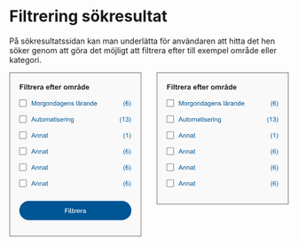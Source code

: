 
<Meta title="Komponenter/Filtering/Filtrering sökresultat" />

# Filtrering sökresultat

<p>
  På sökresultatssidan kan man underlätta för användaren att hitta det hen söker genom att göra det möjligt att filtrera
  efter till exempel område eller kategori.
</p>

<svg width="698" height="410" viewBox="0 0 698 410" fill="none" xmlns="http://www.w3.org/2000/svg">
  <path d="M1 1H329V409H1V1Z" fill="#F9F9F9" />
  <path
    d="M26.3271 43V30.1152H35.1602V32.2949H28.9287V35.3447H34.3076V37.5244H28.9287V43H26.3271ZM37.2959 32.4004V30.1152H39.7656V32.4004H37.2959ZM37.2959 43V33.666H39.7656V43H37.2959ZM42.3057 43V30.1152H44.7754V43H42.3057ZM51.5957 33.666V35.6348H49.9082V39.3965C49.9082 40.1582 49.9229 40.6035 49.9521 40.7324C49.9873 40.8555 50.0605 40.958 50.1719 41.04C50.2891 41.1221 50.4297 41.1631 50.5938 41.1631C50.8223 41.1631 51.1533 41.084 51.5869 40.9258L51.7979 42.8418C51.2236 43.0879 50.5732 43.2109 49.8467 43.2109C49.4014 43.2109 49 43.1377 48.6426 42.9912C48.2852 42.8389 48.0215 42.6455 47.8516 42.4111C47.6875 42.1709 47.5732 41.8486 47.5088 41.4443C47.4561 41.1572 47.4297 40.5771 47.4297 39.7041V35.6348H46.2959V33.666H47.4297V31.8115L49.9082 30.3701V33.666H51.5957ZM55.6738 43H53.2041V33.666H55.498V34.9932C55.8906 34.3662 56.2422 33.9531 56.5527 33.7539C56.8691 33.5547 57.2266 33.4551 57.625 33.4551C58.1875 33.4551 58.7295 33.6104 59.251 33.9209L58.4863 36.0742C58.0703 35.8047 57.6836 35.6699 57.3262 35.6699C56.9805 35.6699 56.6875 35.7666 56.4473 35.96C56.207 36.1475 56.0166 36.4902 55.876 36.9883C55.7412 37.4863 55.6738 38.5293 55.6738 40.1172V43ZM65.7285 40.0293L68.1895 40.4424C67.873 41.3447 67.3721 42.0332 66.6865 42.5078C66.0068 42.9766 65.1543 43.2109 64.1289 43.2109C62.5059 43.2109 61.3047 42.6807 60.5254 41.6201C59.9102 40.7705 59.6025 39.6982 59.6025 38.4033C59.6025 36.8564 60.0068 35.6465 60.8154 34.7734C61.624 33.8945 62.6465 33.4551 63.8828 33.4551C65.2715 33.4551 66.3672 33.915 67.1699 34.835C67.9727 35.749 68.3564 37.1523 68.3213 39.0449H62.1338C62.1514 39.7773 62.3506 40.3486 62.7314 40.7588C63.1123 41.1631 63.5869 41.3652 64.1553 41.3652C64.542 41.3652 64.8672 41.2598 65.1309 41.0488C65.3945 40.8379 65.5938 40.498 65.7285 40.0293ZM65.8691 37.5332C65.8516 36.8184 65.667 36.2764 65.3154 35.9072C64.9639 35.5322 64.5361 35.3447 64.0322 35.3447C63.4932 35.3447 63.0479 35.541 62.6963 35.9336C62.3447 36.3262 62.1719 36.8594 62.1777 37.5332H65.8691ZM72.707 43H70.2373V33.666H72.5312V34.9932C72.9238 34.3662 73.2754 33.9531 73.5859 33.7539C73.9023 33.5547 74.2598 33.4551 74.6582 33.4551C75.2207 33.4551 75.7627 33.6104 76.2842 33.9209L75.5195 36.0742C75.1035 35.8047 74.7168 35.6699 74.3594 35.6699C74.0137 35.6699 73.7207 35.7666 73.4805 35.96C73.2402 36.1475 73.0498 36.4902 72.9092 36.9883C72.7744 37.4863 72.707 38.5293 72.707 40.1172V43ZM79.2021 36.5137L76.9609 36.1094C77.2129 35.207 77.6465 34.5391 78.2617 34.1055C78.877 33.6719 79.791 33.4551 81.0039 33.4551C82.1055 33.4551 82.9258 33.5869 83.4648 33.8506C84.0039 34.1084 84.3818 34.4395 84.5986 34.8438C84.8213 35.2422 84.9326 35.9775 84.9326 37.0498L84.9062 39.9326C84.9062 40.7529 84.9443 41.3594 85.0205 41.752C85.1025 42.1387 85.252 42.5547 85.4688 43H83.0254C82.9609 42.8359 82.8818 42.5928 82.7881 42.2705C82.7471 42.124 82.7178 42.0273 82.7002 41.9805C82.2783 42.3906 81.8271 42.6982 81.3467 42.9033C80.8662 43.1084 80.3535 43.2109 79.8086 43.2109C78.8477 43.2109 78.0889 42.9502 77.5322 42.4287C76.9814 41.9072 76.7061 41.248 76.7061 40.4512C76.7061 39.9238 76.832 39.4551 77.084 39.0449C77.3359 38.6289 77.6875 38.3125 78.1387 38.0957C78.5957 37.873 79.252 37.6797 80.1074 37.5156C81.2617 37.2988 82.0615 37.0967 82.5068 36.9092V36.6631C82.5068 36.1885 82.3896 35.8516 82.1553 35.6523C81.9209 35.4473 81.4785 35.3447 80.8281 35.3447C80.3887 35.3447 80.0459 35.4326 79.7998 35.6084C79.5537 35.7783 79.3545 36.0801 79.2021 36.5137ZM82.5068 38.5176C82.1904 38.623 81.6895 38.749 81.0039 38.8955C80.3184 39.042 79.8701 39.1855 79.6592 39.3262C79.3369 39.5547 79.1758 39.8447 79.1758 40.1963C79.1758 40.542 79.3047 40.8408 79.5625 41.0928C79.8203 41.3447 80.1484 41.4707 80.5469 41.4707C80.9922 41.4707 81.417 41.3242 81.8213 41.0312C82.1201 40.8086 82.3164 40.5361 82.4102 40.2139C82.4746 40.0029 82.5068 39.6016 82.5068 39.0098V38.5176ZM97.791 40.0293L100.252 40.4424C99.9355 41.3447 99.4346 42.0332 98.749 42.5078C98.0693 42.9766 97.2168 43.2109 96.1914 43.2109C94.5684 43.2109 93.3672 42.6807 92.5879 41.6201C91.9727 40.7705 91.665 39.6982 91.665 38.4033C91.665 36.8564 92.0693 35.6465 92.8779 34.7734C93.6865 33.8945 94.709 33.4551 95.9453 33.4551C97.334 33.4551 98.4297 33.915 99.2324 34.835C100.035 35.749 100.419 37.1523 100.384 39.0449H94.1963C94.2139 39.7773 94.4131 40.3486 94.7939 40.7588C95.1748 41.1631 95.6494 41.3652 96.2178 41.3652C96.6045 41.3652 96.9297 41.2598 97.1934 41.0488C97.457 40.8379 97.6562 40.498 97.791 40.0293ZM97.9316 37.5332C97.9141 36.8184 97.7295 36.2764 97.3779 35.9072C97.0264 35.5322 96.5986 35.3447 96.0947 35.3447C95.5557 35.3447 95.1104 35.541 94.7588 35.9336C94.4072 36.3262 94.2344 36.8594 94.2402 37.5332H97.9316ZM101.324 33.666H102.695V32.9629C102.695 32.1777 102.777 31.5918 102.941 31.2051C103.111 30.8184 103.419 30.5049 103.864 30.2646C104.315 30.0186 104.884 29.8955 105.569 29.8955C106.272 29.8955 106.961 30.001 107.635 30.2119L107.301 31.9346C106.908 31.8408 106.53 31.7939 106.167 31.7939C105.81 31.7939 105.552 31.8789 105.394 32.0488C105.241 32.2129 105.165 32.5322 105.165 33.0068V33.666H107.011V35.6084H105.165V43H102.695V35.6084H101.324V33.666ZM112.68 33.666V35.6348H110.992V39.3965C110.992 40.1582 111.007 40.6035 111.036 40.7324C111.071 40.8555 111.145 40.958 111.256 41.04C111.373 41.1221 111.514 41.1631 111.678 41.1631C111.906 41.1631 112.237 41.084 112.671 40.9258L112.882 42.8418C112.308 43.0879 111.657 43.2109 110.931 43.2109C110.485 43.2109 110.084 43.1377 109.727 42.9912C109.369 42.8389 109.105 42.6455 108.936 42.4111C108.771 42.1709 108.657 41.8486 108.593 41.4443C108.54 41.1572 108.514 40.5771 108.514 39.7041V35.6348H107.38V33.666H108.514V31.8115L110.992 30.3701V33.666H112.68ZM119.799 40.0293L122.26 40.4424C121.943 41.3447 121.442 42.0332 120.757 42.5078C120.077 42.9766 119.225 43.2109 118.199 43.2109C116.576 43.2109 115.375 42.6807 114.596 41.6201C113.98 40.7705 113.673 39.6982 113.673 38.4033C113.673 36.8564 114.077 35.6465 114.886 34.7734C115.694 33.8945 116.717 33.4551 117.953 33.4551C119.342 33.4551 120.438 33.915 121.24 34.835C122.043 35.749 122.427 37.1523 122.392 39.0449H116.204C116.222 39.7773 116.421 40.3486 116.802 40.7588C117.183 41.1631 117.657 41.3652 118.226 41.3652C118.612 41.3652 118.938 41.2598 119.201 41.0488C119.465 40.8379 119.664 40.498 119.799 40.0293ZM119.939 37.5332C119.922 36.8184 119.737 36.2764 119.386 35.9072C119.034 35.5322 118.606 35.3447 118.103 35.3447C117.563 35.3447 117.118 35.541 116.767 35.9336C116.415 36.3262 116.242 36.8594 116.248 37.5332H119.939ZM126.777 43H124.308V33.666H126.602V34.9932C126.994 34.3662 127.346 33.9531 127.656 33.7539C127.973 33.5547 128.33 33.4551 128.729 33.4551C129.291 33.4551 129.833 33.6104 130.354 33.9209L129.59 36.0742C129.174 35.8047 128.787 35.6699 128.43 35.6699C128.084 35.6699 127.791 35.7666 127.551 35.96C127.311 36.1475 127.12 36.4902 126.979 36.9883C126.845 37.4863 126.777 38.5293 126.777 40.1172V43ZM135.865 38.2012C135.865 37.3809 136.067 36.5869 136.472 35.8193C136.876 35.0518 137.447 34.4658 138.186 34.0615C138.93 33.6572 139.759 33.4551 140.673 33.4551C142.085 33.4551 143.242 33.915 144.145 34.835C145.047 35.749 145.498 36.9062 145.498 38.3066C145.498 39.7188 145.041 40.8906 144.127 41.8223C143.219 42.748 142.073 43.2109 140.69 43.2109C139.835 43.2109 139.018 43.0176 138.238 42.6309C137.465 42.2441 136.876 41.6787 136.472 40.9346C136.067 40.1846 135.865 39.2734 135.865 38.2012ZM138.396 38.333C138.396 39.2588 138.616 39.9678 139.056 40.46C139.495 40.9521 140.037 41.1982 140.682 41.1982C141.326 41.1982 141.865 40.9521 142.299 40.46C142.738 39.9678 142.958 39.2529 142.958 38.3154C142.958 37.4014 142.738 36.6982 142.299 36.2061C141.865 35.7139 141.326 35.4678 140.682 35.4678C140.037 35.4678 139.495 35.7139 139.056 36.2061C138.616 36.6982 138.396 37.4072 138.396 38.333ZM147.256 33.666H149.532V34.9404C150.347 33.9502 151.316 33.4551 152.441 33.4551C153.039 33.4551 153.558 33.5781 153.997 33.8242C154.437 34.0703 154.797 34.4424 155.078 34.9404C155.488 34.4424 155.931 34.0703 156.405 33.8242C156.88 33.5781 157.387 33.4551 157.926 33.4551C158.611 33.4551 159.191 33.5957 159.666 33.877C160.141 34.1523 160.495 34.5596 160.729 35.0986C160.899 35.4971 160.984 36.1416 160.984 37.0322V43H158.515V37.665C158.515 36.7393 158.43 36.1416 158.26 35.8721C158.031 35.5205 157.68 35.3447 157.205 35.3447C156.859 35.3447 156.534 35.4502 156.229 35.6611C155.925 35.8721 155.705 36.1826 155.57 36.5928C155.436 36.9971 155.368 37.6387 155.368 38.5176V43H152.898V37.8848C152.898 36.9766 152.854 36.3906 152.767 36.127C152.679 35.8633 152.541 35.667 152.354 35.5381C152.172 35.4092 151.923 35.3447 151.606 35.3447C151.226 35.3447 150.883 35.4473 150.578 35.6523C150.273 35.8574 150.054 36.1533 149.919 36.54C149.79 36.9268 149.726 37.5684 149.726 38.4648V43H147.256V33.666ZM165.818 43H163.349V33.666H165.643V34.9932C166.035 34.3662 166.387 33.9531 166.697 33.7539C167.014 33.5547 167.371 33.4551 167.77 33.4551C168.332 33.4551 168.874 33.6104 169.396 33.9209L168.631 36.0742C168.215 35.8047 167.828 35.6699 167.471 35.6699C167.125 35.6699 166.832 35.7666 166.592 35.96C166.352 36.1475 166.161 36.4902 166.021 36.9883C165.886 37.4863 165.818 38.5293 165.818 40.1172V43ZM172.313 36.5137L170.072 36.1094C170.324 35.207 170.758 34.5391 171.373 34.1055C171.988 33.6719 172.902 33.4551 174.115 33.4551C175.217 33.4551 176.037 33.5869 176.576 33.8506C177.115 34.1084 177.493 34.4395 177.71 34.8438C177.933 35.2422 178.044 35.9775 178.044 37.0498L178.018 39.9326C178.018 40.7529 178.056 41.3594 178.132 41.752C178.214 42.1387 178.363 42.5547 178.58 43H176.137C176.072 42.8359 175.993 42.5928 175.899 42.2705C175.858 42.124 175.829 42.0273 175.812 41.9805C175.39 42.3906 174.938 42.6982 174.458 42.9033C173.978 43.1084 173.465 43.2109 172.92 43.2109C171.959 43.2109 171.2 42.9502 170.644 42.4287C170.093 41.9072 169.817 41.248 169.817 40.4512C169.817 39.9238 169.943 39.4551 170.195 39.0449C170.447 38.6289 170.799 38.3125 171.25 38.0957C171.707 37.873 172.363 37.6797 173.219 37.5156C174.373 37.2988 175.173 37.0967 175.618 36.9092V36.6631C175.618 36.1885 175.501 35.8516 175.267 35.6523C175.032 35.4473 174.59 35.3447 173.939 35.3447C173.5 35.3447 173.157 35.4326 172.911 35.6084C172.665 35.7783 172.466 36.0801 172.313 36.5137ZM175.618 38.5176C175.302 38.623 174.801 38.749 174.115 38.8955C173.43 39.042 172.981 39.1855 172.771 39.3262C172.448 39.5547 172.287 39.8447 172.287 40.1963C172.287 40.542 172.416 40.8408 172.674 41.0928C172.932 41.3447 173.26 41.4707 173.658 41.4707C174.104 41.4707 174.528 41.3242 174.933 41.0312C175.231 40.8086 175.428 40.5361 175.521 40.2139C175.586 40.0029 175.618 39.6016 175.618 39.0098V38.5176ZM175.917 31.2051C175.917 31.6797 175.747 32.0869 175.407 32.4268C175.073 32.7607 174.669 32.9277 174.194 32.9277C173.72 32.9277 173.312 32.7607 172.973 32.4268C172.639 32.0869 172.472 31.6797 172.472 31.2051C172.472 30.7305 172.639 30.3262 172.973 29.9922C173.312 29.6523 173.72 29.4824 174.194 29.4824C174.669 29.4824 175.073 29.6494 175.407 29.9834C175.747 30.3174 175.917 30.7246 175.917 31.2051ZM174.977 31.2051C174.977 30.9883 174.9 30.8037 174.748 30.6514C174.596 30.499 174.411 30.4229 174.194 30.4229C173.978 30.4229 173.793 30.499 173.641 30.6514C173.488 30.8037 173.412 30.9883 173.412 31.2051C173.412 31.4219 173.488 31.6064 173.641 31.7588C173.793 31.9111 173.978 31.9873 174.194 31.9873C174.411 31.9873 174.596 31.9111 174.748 31.7588C174.9 31.6064 174.977 31.4219 174.977 31.2051ZM189.048 43H186.754V41.6289C186.373 42.1621 185.922 42.5605 185.4 42.8242C184.885 43.082 184.363 43.2109 183.836 43.2109C182.764 43.2109 181.844 42.7803 181.076 41.9189C180.314 41.0518 179.934 39.8447 179.934 38.2979C179.934 36.7158 180.306 35.5146 181.05 34.6943C181.794 33.8682 182.734 33.4551 183.871 33.4551C184.914 33.4551 185.816 33.8887 186.578 34.7559V30.1152H189.048V43ZM182.456 38.1309C182.456 39.127 182.594 39.8477 182.869 40.293C183.268 40.9375 183.824 41.2598 184.539 41.2598C185.107 41.2598 185.591 41.0195 185.989 40.5391C186.388 40.0527 186.587 39.3291 186.587 38.3682C186.587 37.2959 186.394 36.5254 186.007 36.0566C185.62 35.582 185.125 35.3447 184.521 35.3447C183.936 35.3447 183.443 35.5791 183.045 36.0479C182.652 36.5107 182.456 37.2051 182.456 38.1309ZM196.896 40.0293L199.357 40.4424C199.041 41.3447 198.54 42.0332 197.854 42.5078C197.175 42.9766 196.322 43.2109 195.297 43.2109C193.674 43.2109 192.473 42.6807 191.693 41.6201C191.078 40.7705 190.771 39.6982 190.771 38.4033C190.771 36.8564 191.175 35.6465 191.983 34.7734C192.792 33.8945 193.814 33.4551 195.051 33.4551C196.439 33.4551 197.535 33.915 198.338 34.835C199.141 35.749 199.524 37.1523 199.489 39.0449H193.302C193.319 39.7773 193.519 40.3486 193.899 40.7588C194.28 41.1631 194.755 41.3652 195.323 41.3652C195.71 41.3652 196.035 41.2598 196.299 41.0488C196.562 40.8379 196.762 40.498 196.896 40.0293ZM197.037 37.5332C197.02 36.8184 196.835 36.2764 196.483 35.9072C196.132 35.5322 195.704 35.3447 195.2 35.3447C194.661 35.3447 194.216 35.541 193.864 35.9336C193.513 36.3262 193.34 36.8594 193.346 37.5332H197.037Z"
    fill="#212121"
  />
  <rect x="25.5" y="68.5" width="17" height="17" rx="0.5" fill="white" stroke="#4B4B4B" />
  <path
    d="M56.1875 83V71.5469H58.4688L61.1797 79.6562C61.4297 80.4115 61.612 80.9766 61.7266 81.3516C61.8568 80.9349 62.0599 80.3229 62.3359 79.5156L65.0781 71.5469H67.1172V83H65.6562V73.4141L62.3281 83H60.9609L57.6484 73.25V83H56.1875ZM68.8594 78.8516C68.8594 77.3151 69.2865 76.1771 70.1406 75.4375C70.8542 74.8229 71.724 74.5156 72.75 74.5156C73.8906 74.5156 74.8229 74.8906 75.5469 75.6406C76.2708 76.3854 76.6328 77.4167 76.6328 78.7344C76.6328 79.8021 76.4714 80.6432 76.1484 81.2578C75.8307 81.8672 75.3646 82.3411 74.75 82.6797C74.1406 83.0182 73.474 83.1875 72.75 83.1875C71.5885 83.1875 70.6484 82.8151 69.9297 82.0703C69.2161 81.3255 68.8594 80.2526 68.8594 78.8516ZM70.3047 78.8516C70.3047 79.9141 70.5365 80.7109 71 81.2422C71.4635 81.7682 72.0469 82.0312 72.75 82.0312C73.4479 82.0312 74.0286 81.7656 74.4922 81.2344C74.9557 80.7031 75.1875 79.8932 75.1875 78.8047C75.1875 77.7786 74.9531 77.0026 74.4844 76.4766C74.0208 75.9453 73.4427 75.6797 72.75 75.6797C72.0469 75.6797 71.4635 75.9427 71 76.4688C70.5365 76.9948 70.3047 77.7891 70.3047 78.8516ZM78.2734 83V74.7031H79.5391V75.9609C79.862 75.3724 80.1589 74.9844 80.4297 74.7969C80.7057 74.6094 81.0078 74.5156 81.3359 74.5156C81.8099 74.5156 82.2917 74.6667 82.7812 74.9688L82.2969 76.2734C81.9531 76.0703 81.6094 75.9688 81.2656 75.9688C80.9583 75.9688 80.6823 76.0625 80.4375 76.25C80.1927 76.4323 80.0182 76.6875 79.9141 77.0156C79.7578 77.5156 79.6797 78.0625 79.6797 78.6562V83H78.2734ZM83.3594 83.6875L84.7266 83.8906C84.7839 84.3125 84.9427 84.6198 85.2031 84.8125C85.5521 85.0729 86.0286 85.2031 86.6328 85.2031C87.2839 85.2031 87.7865 85.0729 88.1406 84.8125C88.4948 84.5521 88.7344 84.1875 88.8594 83.7188C88.9323 83.4323 88.9661 82.8307 88.9609 81.9141C88.3464 82.638 87.5807 83 86.6641 83C85.5234 83 84.6406 82.5885 84.0156 81.7656C83.3906 80.9427 83.0781 79.9557 83.0781 78.8047C83.0781 78.013 83.2214 77.2839 83.5078 76.6172C83.7943 75.9453 84.2083 75.4271 84.75 75.0625C85.2969 74.6979 85.9375 74.5156 86.6719 74.5156C87.651 74.5156 88.4583 74.9115 89.0938 75.7031V74.7031H90.3906V81.875C90.3906 83.1667 90.2578 84.0807 89.9922 84.6172C89.7318 85.1589 89.3151 85.5859 88.7422 85.8984C88.1745 86.2109 87.474 86.3672 86.6406 86.3672C85.651 86.3672 84.8516 86.1432 84.2422 85.6953C83.6328 85.2526 83.3385 84.5833 83.3594 83.6875ZM84.5234 78.7031C84.5234 79.7917 84.7396 80.5859 85.1719 81.0859C85.6042 81.5859 86.1458 81.8359 86.7969 81.8359C87.4427 81.8359 87.9844 81.5885 88.4219 81.0938C88.8594 80.5938 89.0781 79.8125 89.0781 78.75C89.0781 77.7344 88.8516 76.9688 88.3984 76.4531C87.9505 75.9375 87.4089 75.6797 86.7734 75.6797C86.1484 75.6797 85.6172 75.9349 85.1797 76.4453C84.7422 76.9505 84.5234 77.7031 84.5234 78.7031ZM92 78.8516C92 77.3151 92.4271 76.1771 93.2812 75.4375C93.9948 74.8229 94.8646 74.5156 95.8906 74.5156C97.0312 74.5156 97.9635 74.8906 98.6875 75.6406C99.4115 76.3854 99.7734 77.4167 99.7734 78.7344C99.7734 79.8021 99.612 80.6432 99.2891 81.2578C98.9714 81.8672 98.5052 82.3411 97.8906 82.6797C97.2812 83.0182 96.6146 83.1875 95.8906 83.1875C94.7292 83.1875 93.7891 82.8151 93.0703 82.0703C92.3568 81.3255 92 80.2526 92 78.8516ZM93.4453 78.8516C93.4453 79.9141 93.6771 80.7109 94.1406 81.2422C94.6042 81.7682 95.1875 82.0312 95.8906 82.0312C96.5885 82.0312 97.1693 81.7656 97.6328 81.2344C98.0964 80.7031 98.3281 79.8932 98.3281 78.8047C98.3281 77.7786 98.0938 77.0026 97.625 76.4766C97.1615 75.9453 96.5833 75.6797 95.8906 75.6797C95.1875 75.6797 94.6042 75.9427 94.1406 76.4688C93.6771 76.9948 93.4453 77.7891 93.4453 78.8516ZM101.43 83V74.7031H102.695V75.8828C103.305 74.9714 104.185 74.5156 105.336 74.5156C105.836 74.5156 106.294 74.6068 106.711 74.7891C107.133 74.9661 107.448 75.2005 107.656 75.4922C107.865 75.7839 108.01 76.1302 108.094 76.5312C108.146 76.7917 108.172 77.2474 108.172 77.8984V83H106.766V77.9531C106.766 77.3802 106.711 76.9531 106.602 76.6719C106.492 76.3854 106.297 76.1589 106.016 75.9922C105.74 75.8203 105.414 75.7344 105.039 75.7344C104.44 75.7344 103.922 75.9245 103.484 76.3047C103.052 76.6849 102.836 77.4062 102.836 78.4688V83H101.43ZM115.719 83V81.9531C115.193 82.776 114.419 83.1875 113.398 83.1875C112.737 83.1875 112.128 83.0052 111.57 82.6406C111.018 82.276 110.589 81.7682 110.281 81.1172C109.979 80.4609 109.828 79.7083 109.828 78.8594C109.828 78.0312 109.966 77.2812 110.242 76.6094C110.518 75.9323 110.932 75.4141 111.484 75.0547C112.036 74.6953 112.654 74.5156 113.336 74.5156C113.836 74.5156 114.281 74.6224 114.672 74.8359C115.062 75.0443 115.38 75.3177 115.625 75.6562V71.5469H117.023V83H115.719ZM111.273 78.8594C111.273 79.9219 111.497 80.7161 111.945 81.2422C112.393 81.7682 112.922 82.0312 113.531 82.0312C114.146 82.0312 114.667 81.7812 115.094 81.2812C115.526 80.776 115.742 80.0078 115.742 78.9766C115.742 77.8411 115.523 77.0078 115.086 76.4766C114.648 75.9453 114.109 75.6797 113.469 75.6797C112.844 75.6797 112.32 75.9349 111.898 76.4453C111.482 76.9557 111.273 77.7604 111.273 78.8594ZM124.656 81.9766C124.135 82.4193 123.633 82.7318 123.148 82.9141C122.669 83.0964 122.154 83.1875 121.602 83.1875C120.69 83.1875 119.99 82.9661 119.5 82.5234C119.01 82.0755 118.766 81.5052 118.766 80.8125C118.766 80.4062 118.857 80.0365 119.039 79.7031C119.227 79.3646 119.469 79.0938 119.766 78.8906C120.068 78.6875 120.406 78.5339 120.781 78.4297C121.057 78.3568 121.474 78.2865 122.031 78.2188C123.167 78.0833 124.003 77.9219 124.539 77.7344C124.544 77.5417 124.547 77.4193 124.547 77.3672C124.547 76.7943 124.414 76.3906 124.148 76.1562C123.789 75.8385 123.255 75.6797 122.547 75.6797C121.885 75.6797 121.396 75.7969 121.078 76.0312C120.766 76.2604 120.534 76.6693 120.383 77.2578L119.008 77.0703C119.133 76.4818 119.339 76.0078 119.625 75.6484C119.911 75.2839 120.326 75.0052 120.867 74.8125C121.409 74.6146 122.036 74.5156 122.75 74.5156C123.458 74.5156 124.034 74.599 124.477 74.7656C124.919 74.9323 125.245 75.1432 125.453 75.3984C125.661 75.6484 125.807 75.9661 125.891 76.3516C125.938 76.5911 125.961 77.0234 125.961 77.6484V79.5234C125.961 80.8307 125.99 81.6589 126.047 82.0078C126.109 82.3516 126.229 82.6823 126.406 83H124.938C124.792 82.7083 124.698 82.3672 124.656 81.9766ZM124.539 78.8359C124.029 79.0443 123.263 79.2214 122.242 79.3672C121.664 79.4505 121.255 79.5443 121.016 79.6484C120.776 79.7526 120.591 79.9062 120.461 80.1094C120.331 80.3073 120.266 80.5286 120.266 80.7734C120.266 81.1484 120.406 81.4609 120.688 81.7109C120.974 81.9609 121.391 82.0859 121.938 82.0859C122.479 82.0859 122.961 81.9688 123.383 81.7344C123.805 81.4948 124.115 81.1693 124.312 80.7578C124.464 80.4401 124.539 79.9714 124.539 79.3516V78.8359ZM127.891 83.6875L129.258 83.8906C129.315 84.3125 129.474 84.6198 129.734 84.8125C130.083 85.0729 130.56 85.2031 131.164 85.2031C131.815 85.2031 132.318 85.0729 132.672 84.8125C133.026 84.5521 133.266 84.1875 133.391 83.7188C133.464 83.4323 133.497 82.8307 133.492 81.9141C132.878 82.638 132.112 83 131.195 83C130.055 83 129.172 82.5885 128.547 81.7656C127.922 80.9427 127.609 79.9557 127.609 78.8047C127.609 78.013 127.753 77.2839 128.039 76.6172C128.326 75.9453 128.74 75.4271 129.281 75.0625C129.828 74.6979 130.469 74.5156 131.203 74.5156C132.182 74.5156 132.99 74.9115 133.625 75.7031V74.7031H134.922V81.875C134.922 83.1667 134.789 84.0807 134.523 84.6172C134.263 85.1589 133.846 85.5859 133.273 85.8984C132.706 86.2109 132.005 86.3672 131.172 86.3672C130.182 86.3672 129.383 86.1432 128.773 85.6953C128.164 85.2526 127.87 84.5833 127.891 83.6875ZM129.055 78.7031C129.055 79.7917 129.271 80.5859 129.703 81.0859C130.135 81.5859 130.677 81.8359 131.328 81.8359C131.974 81.8359 132.516 81.5885 132.953 81.0938C133.391 80.5938 133.609 79.8125 133.609 78.75C133.609 77.7344 133.383 76.9688 132.93 76.4531C132.482 75.9375 131.94 75.6797 131.305 75.6797C130.68 75.6797 130.148 75.9349 129.711 76.4453C129.273 76.9505 129.055 77.7031 129.055 78.7031ZM142.734 80.3281L144.188 80.5078C143.958 81.3568 143.534 82.0156 142.914 82.4844C142.294 82.9531 141.503 83.1875 140.539 83.1875C139.326 83.1875 138.362 82.8151 137.648 82.0703C136.94 81.3203 136.586 80.2708 136.586 78.9219C136.586 77.526 136.945 76.4427 137.664 75.6719C138.383 74.901 139.315 74.5156 140.461 74.5156C141.57 74.5156 142.477 74.8932 143.18 75.6484C143.883 76.4036 144.234 77.4661 144.234 78.8359C144.234 78.9193 144.232 79.0443 144.227 79.2109H138.039C138.091 80.1224 138.349 80.8203 138.812 81.3047C139.276 81.7891 139.854 82.0312 140.547 82.0312C141.062 82.0312 141.503 81.8958 141.867 81.625C142.232 81.3542 142.521 80.9219 142.734 80.3281ZM138.117 78.0547H142.75C142.688 77.3568 142.51 76.8333 142.219 76.4844C141.771 75.9427 141.19 75.6719 140.477 75.6719C139.831 75.6719 139.286 75.888 138.844 76.3203C138.406 76.7526 138.164 77.3307 138.117 78.0547ZM145.961 83V74.7031H147.227V75.8828C147.836 74.9714 148.716 74.5156 149.867 74.5156C150.367 74.5156 150.826 74.6068 151.242 74.7891C151.664 74.9661 151.979 75.2005 152.188 75.4922C152.396 75.7839 152.542 76.1302 152.625 76.5312C152.677 76.7917 152.703 77.2474 152.703 77.8984V83H151.297V77.9531C151.297 77.3802 151.242 76.9531 151.133 76.6719C151.023 76.3854 150.828 76.1589 150.547 75.9922C150.271 75.8203 149.945 75.7344 149.57 75.7344C148.971 75.7344 148.453 75.9245 148.016 76.3047C147.583 76.6849 147.367 77.4062 147.367 78.4688V83H145.961ZM154.305 80.5234L155.695 80.3047C155.773 80.862 155.99 81.2891 156.344 81.5859C156.703 81.8828 157.203 82.0312 157.844 82.0312C158.49 82.0312 158.969 81.901 159.281 81.6406C159.594 81.375 159.75 81.0651 159.75 80.7109C159.75 80.3932 159.612 80.1432 159.336 79.9609C159.143 79.8359 158.664 79.6771 157.898 79.4844C156.867 79.224 156.151 79 155.75 78.8125C155.354 78.6198 155.052 78.3568 154.844 78.0234C154.641 77.6849 154.539 77.3125 154.539 76.9062C154.539 76.5365 154.622 76.1953 154.789 75.8828C154.961 75.5651 155.193 75.3021 155.484 75.0938C155.703 74.9323 156 74.7969 156.375 74.6875C156.755 74.5729 157.161 74.5156 157.594 74.5156C158.245 74.5156 158.815 74.6094 159.305 74.7969C159.799 74.9844 160.164 75.2396 160.398 75.5625C160.633 75.8802 160.794 76.3073 160.883 76.8438L159.508 77.0312C159.445 76.6042 159.263 76.2708 158.961 76.0312C158.664 75.7917 158.242 75.6719 157.695 75.6719C157.049 75.6719 156.589 75.7786 156.312 75.9922C156.036 76.2057 155.898 76.4557 155.898 76.7422C155.898 76.9245 155.956 77.0885 156.07 77.2344C156.185 77.3854 156.365 77.5104 156.609 77.6094C156.75 77.6615 157.164 77.7812 157.852 77.9688C158.846 78.2344 159.539 78.4531 159.93 78.625C160.326 78.7917 160.635 79.0365 160.859 79.3594C161.083 79.6823 161.195 80.0833 161.195 80.5625C161.195 81.0312 161.057 81.474 160.781 81.8906C160.51 82.3021 160.117 82.6224 159.602 82.8516C159.086 83.0755 158.503 83.1875 157.852 83.1875C156.773 83.1875 155.951 82.9635 155.383 82.5156C154.82 82.0677 154.461 81.4036 154.305 80.5234ZM167.289 83V71.5469H168.695V83H167.289ZM176.297 81.9766C175.776 82.4193 175.273 82.7318 174.789 82.9141C174.31 83.0964 173.794 83.1875 173.242 83.1875C172.331 83.1875 171.63 82.9661 171.141 82.5234C170.651 82.0755 170.406 81.5052 170.406 80.8125C170.406 80.4062 170.497 80.0365 170.68 79.7031C170.867 79.3646 171.109 79.0938 171.406 78.8906C171.708 78.6875 172.047 78.5339 172.422 78.4297C172.698 78.3568 173.115 78.2865 173.672 78.2188C174.807 78.0833 175.643 77.9219 176.18 77.7344C176.185 77.5417 176.188 77.4193 176.188 77.3672C176.188 76.7943 176.055 76.3906 175.789 76.1562C175.43 75.8385 174.896 75.6797 174.188 75.6797C173.526 75.6797 173.036 75.7969 172.719 76.0312C172.406 76.2604 172.174 76.6693 172.023 77.2578L170.648 77.0703C170.773 76.4818 170.979 76.0078 171.266 75.6484C171.552 75.2839 171.966 75.0052 172.508 74.8125C173.049 74.6146 173.677 74.5156 174.391 74.5156C175.099 74.5156 175.674 74.599 176.117 74.7656C176.56 74.9323 176.885 75.1432 177.094 75.3984C177.302 75.6484 177.448 75.9661 177.531 76.3516C177.578 76.5911 177.602 77.0234 177.602 77.6484V79.5234C177.602 80.8307 177.63 81.6589 177.688 82.0078C177.75 82.3516 177.87 82.6823 178.047 83H176.578C176.432 82.7083 176.339 82.3672 176.297 81.9766ZM176.18 78.8359C175.669 79.0443 174.904 79.2214 173.883 79.3672C173.305 79.4505 172.896 79.5443 172.656 79.6484C172.417 79.7526 172.232 79.9062 172.102 80.1094C171.971 80.3073 171.906 80.5286 171.906 80.7734C171.906 81.1484 172.047 81.4609 172.328 81.7109C172.615 81.9609 173.031 82.0859 173.578 82.0859C174.12 82.0859 174.602 81.9688 175.023 81.7344C175.445 81.4948 175.755 81.1693 175.953 80.7578C176.104 80.4401 176.18 79.9714 176.18 79.3516V78.8359ZM172.039 73.0781V71.4766H173.508V73.0781H172.039ZM174.953 73.0781V71.4766H176.422V73.0781H174.953ZM179.773 83V74.7031H181.039V75.9609C181.362 75.3724 181.659 74.9844 181.93 74.7969C182.206 74.6094 182.508 74.5156 182.836 74.5156C183.31 74.5156 183.792 74.6667 184.281 74.9688L183.797 76.2734C183.453 76.0703 183.109 75.9688 182.766 75.9688C182.458 75.9688 182.182 76.0625 181.938 76.25C181.693 76.4323 181.518 76.6875 181.414 77.0156C181.258 77.5156 181.18 78.0625 181.18 78.6562V83H179.773ZM190.531 81.9766C190.01 82.4193 189.508 82.7318 189.023 82.9141C188.544 83.0964 188.029 83.1875 187.477 83.1875C186.565 83.1875 185.865 82.9661 185.375 82.5234C184.885 82.0755 184.641 81.5052 184.641 80.8125C184.641 80.4062 184.732 80.0365 184.914 79.7031C185.102 79.3646 185.344 79.0938 185.641 78.8906C185.943 78.6875 186.281 78.5339 186.656 78.4297C186.932 78.3568 187.349 78.2865 187.906 78.2188C189.042 78.0833 189.878 77.9219 190.414 77.7344C190.419 77.5417 190.422 77.4193 190.422 77.3672C190.422 76.7943 190.289 76.3906 190.023 76.1562C189.664 75.8385 189.13 75.6797 188.422 75.6797C187.76 75.6797 187.271 75.7969 186.953 76.0312C186.641 76.2604 186.409 76.6693 186.258 77.2578L184.883 77.0703C185.008 76.4818 185.214 76.0078 185.5 75.6484C185.786 75.2839 186.201 75.0052 186.742 74.8125C187.284 74.6146 187.911 74.5156 188.625 74.5156C189.333 74.5156 189.909 74.599 190.352 74.7656C190.794 74.9323 191.12 75.1432 191.328 75.3984C191.536 75.6484 191.682 75.9661 191.766 76.3516C191.812 76.5911 191.836 77.0234 191.836 77.6484V79.5234C191.836 80.8307 191.865 81.6589 191.922 82.0078C191.984 82.3516 192.104 82.6823 192.281 83H190.812C190.667 82.7083 190.573 82.3672 190.531 81.9766ZM190.414 78.8359C189.904 79.0443 189.138 79.2214 188.117 79.3672C187.539 79.4505 187.13 79.5443 186.891 79.6484C186.651 79.7526 186.466 79.9062 186.336 80.1094C186.206 80.3073 186.141 80.5286 186.141 80.7734C186.141 81.1484 186.281 81.4609 186.562 81.7109C186.849 81.9609 187.266 82.0859 187.812 82.0859C188.354 82.0859 188.836 81.9688 189.258 81.7344C189.68 81.4948 189.99 81.1693 190.188 80.7578C190.339 80.4401 190.414 79.9714 190.414 79.3516V78.8359ZM194.023 83V74.7031H195.289V75.8828C195.898 74.9714 196.779 74.5156 197.93 74.5156C198.43 74.5156 198.888 74.6068 199.305 74.7891C199.727 74.9661 200.042 75.2005 200.25 75.4922C200.458 75.7839 200.604 76.1302 200.688 76.5312C200.74 76.7917 200.766 77.2474 200.766 77.8984V83H199.359V77.9531C199.359 77.3802 199.305 76.9531 199.195 76.6719C199.086 76.3854 198.891 76.1589 198.609 75.9922C198.333 75.8203 198.008 75.7344 197.633 75.7344C197.034 75.7344 196.516 75.9245 196.078 76.3047C195.646 76.6849 195.43 77.4062 195.43 78.4688V83H194.023ZM208.312 83V81.9531C207.786 82.776 207.013 83.1875 205.992 83.1875C205.331 83.1875 204.721 83.0052 204.164 82.6406C203.612 82.276 203.182 81.7682 202.875 81.1172C202.573 80.4609 202.422 79.7083 202.422 78.8594C202.422 78.0312 202.56 77.2812 202.836 76.6094C203.112 75.9323 203.526 75.4141 204.078 75.0547C204.63 74.6953 205.247 74.5156 205.93 74.5156C206.43 74.5156 206.875 74.6224 207.266 74.8359C207.656 75.0443 207.974 75.3177 208.219 75.6562V71.5469H209.617V83H208.312ZM203.867 78.8594C203.867 79.9219 204.091 80.7161 204.539 81.2422C204.987 81.7682 205.516 82.0312 206.125 82.0312C206.74 82.0312 207.26 81.7812 207.688 81.2812C208.12 80.776 208.336 80.0078 208.336 78.9766C208.336 77.8411 208.117 77.0078 207.68 76.4766C207.242 75.9453 206.703 75.6797 206.062 75.6797C205.438 75.6797 204.914 75.9349 204.492 76.4453C204.076 76.9557 203.867 77.7604 203.867 78.8594ZM217.516 80.3281L218.969 80.5078C218.74 81.3568 218.315 82.0156 217.695 82.4844C217.076 82.9531 216.284 83.1875 215.32 83.1875C214.107 83.1875 213.143 82.8151 212.43 82.0703C211.721 81.3203 211.367 80.2708 211.367 78.9219C211.367 77.526 211.727 76.4427 212.445 75.6719C213.164 74.901 214.096 74.5156 215.242 74.5156C216.352 74.5156 217.258 74.8932 217.961 75.6484C218.664 76.4036 219.016 77.4661 219.016 78.8359C219.016 78.9193 219.013 79.0443 219.008 79.2109H212.82C212.872 80.1224 213.13 80.8203 213.594 81.3047C214.057 81.7891 214.635 82.0312 215.328 82.0312C215.844 82.0312 216.284 81.8958 216.648 81.625C217.013 81.3542 217.302 80.9219 217.516 80.3281ZM212.898 78.0547H217.531C217.469 77.3568 217.292 76.8333 217 76.4844C216.552 75.9427 215.971 75.6719 215.258 75.6719C214.612 75.6719 214.068 75.888 213.625 76.3203C213.188 76.7526 212.945 77.3307 212.898 78.0547Z"
    fill="#005595"
  />
  <path
    d="M288.18 86.3672C287.404 85.388 286.747 84.2422 286.211 82.9297C285.674 81.6172 285.406 80.2578 285.406 78.8516C285.406 77.612 285.607 76.4245 286.008 75.2891C286.477 73.9714 287.201 72.6589 288.18 71.3516H289.188C288.557 72.4349 288.141 73.2083 287.938 73.6719C287.62 74.3906 287.37 75.1406 287.188 75.9219C286.964 76.8958 286.852 77.875 286.852 78.8594C286.852 81.3646 287.63 83.8672 289.188 86.3672H288.18ZM297.727 74.3516L296.328 74.4609C296.203 73.9089 296.026 73.5078 295.797 73.2578C295.417 72.8568 294.948 72.6562 294.391 72.6562C293.943 72.6562 293.549 72.7812 293.211 73.0312C292.768 73.3542 292.419 73.8255 292.164 74.4453C291.909 75.0651 291.776 75.9479 291.766 77.0938C292.104 76.5781 292.518 76.1953 293.008 75.9453C293.497 75.6953 294.01 75.5703 294.547 75.5703C295.484 75.5703 296.281 75.9167 296.938 76.6094C297.599 77.2969 297.93 78.1875 297.93 79.2812C297.93 80 297.773 80.6693 297.461 81.2891C297.154 81.9036 296.729 82.375 296.188 82.7031C295.646 83.0312 295.031 83.1953 294.344 83.1953C293.172 83.1953 292.216 82.7656 291.477 81.9062C290.737 81.0417 290.367 79.6198 290.367 77.6406C290.367 75.4271 290.776 73.8177 291.594 72.8125C292.307 71.9375 293.268 71.5 294.477 71.5C295.378 71.5 296.115 71.7526 296.688 72.2578C297.266 72.763 297.612 73.4609 297.727 74.3516ZM291.984 79.2891C291.984 79.7734 292.086 80.237 292.289 80.6797C292.497 81.1224 292.786 81.4609 293.156 81.6953C293.526 81.9245 293.914 82.0391 294.32 82.0391C294.914 82.0391 295.424 81.7995 295.852 81.3203C296.279 80.8411 296.492 80.1901 296.492 79.3672C296.492 78.5755 296.281 77.9531 295.859 77.5C295.438 77.0417 294.906 76.8125 294.266 76.8125C293.63 76.8125 293.091 77.0417 292.648 77.5C292.206 77.9531 291.984 78.5495 291.984 79.2891ZM300.648 86.3672H299.641C301.198 83.8672 301.977 81.3646 301.977 78.8594C301.977 77.8802 301.865 76.9089 301.641 75.9453C301.464 75.1641 301.216 74.4141 300.898 73.6953C300.695 73.2266 300.276 72.4453 299.641 71.3516H300.648C301.628 72.6589 302.352 73.9714 302.82 75.2891C303.221 76.4245 303.422 77.612 303.422 78.8516C303.422 80.2578 303.151 81.6172 302.609 82.9297C302.073 84.2422 301.419 85.388 300.648 86.3672Z"
    fill="#005595"
  />
  <rect x="25.5" y="108.5" width="17" height="17" rx="0.5" fill="white" stroke="#4B4B4B" />
  <path
    d="M54.9766 123L59.375 111.547H61.0078L65.6953 123H63.9688L62.6328 119.531H57.8438L56.5859 123H54.9766ZM58.2812 118.297H62.1641L60.9688 115.125C60.6042 114.161 60.3333 113.37 60.1562 112.75C60.0104 113.484 59.8047 114.214 59.5391 114.938L58.2812 118.297ZM72.1641 123V121.781C71.5182 122.719 70.6406 123.188 69.5312 123.188C69.0417 123.188 68.5833 123.094 68.1562 122.906C67.7344 122.719 67.4193 122.484 67.2109 122.203C67.0078 121.917 66.8646 121.568 66.7812 121.156C66.724 120.88 66.6953 120.443 66.6953 119.844V114.703H68.1016V119.305C68.1016 120.039 68.1302 120.534 68.1875 120.789C68.276 121.159 68.4635 121.451 68.75 121.664C69.0365 121.872 69.3906 121.977 69.8125 121.977C70.2344 121.977 70.6302 121.87 71 121.656C71.3698 121.438 71.6302 121.143 71.7812 120.773C71.9375 120.398 72.0156 119.857 72.0156 119.148V114.703H73.4219V123H72.1641ZM78.7031 121.742L78.9062 122.984C78.5104 123.068 78.1562 123.109 77.8438 123.109C77.3333 123.109 76.9375 123.029 76.6562 122.867C76.375 122.706 76.1771 122.495 76.0625 122.234C75.9479 121.969 75.8906 121.414 75.8906 120.57V115.797H74.8594V114.703H75.8906V112.648L77.2891 111.805V114.703H78.7031V115.797H77.2891V120.648C77.2891 121.049 77.3125 121.307 77.3594 121.422C77.4115 121.536 77.4922 121.628 77.6016 121.695C77.7161 121.763 77.8776 121.797 78.0859 121.797C78.2422 121.797 78.4479 121.779 78.7031 121.742ZM79.5625 118.852C79.5625 117.315 79.9896 116.177 80.8438 115.438C81.5573 114.823 82.4271 114.516 83.4531 114.516C84.5938 114.516 85.526 114.891 86.25 115.641C86.974 116.385 87.3359 117.417 87.3359 118.734C87.3359 119.802 87.1745 120.643 86.8516 121.258C86.5339 121.867 86.0677 122.341 85.4531 122.68C84.8438 123.018 84.1771 123.188 83.4531 123.188C82.2917 123.188 81.3516 122.815 80.6328 122.07C79.9193 121.326 79.5625 120.253 79.5625 118.852ZM81.0078 118.852C81.0078 119.914 81.2396 120.711 81.7031 121.242C82.1667 121.768 82.75 122.031 83.4531 122.031C84.151 122.031 84.7318 121.766 85.1953 121.234C85.6589 120.703 85.8906 119.893 85.8906 118.805C85.8906 117.779 85.6562 117.003 85.1875 116.477C84.724 115.945 84.1458 115.68 83.4531 115.68C82.75 115.68 82.1667 115.943 81.7031 116.469C81.2396 116.995 81.0078 117.789 81.0078 118.852ZM88.9922 123V114.703H90.25V115.867C90.5104 115.461 90.8568 115.135 91.2891 114.891C91.7214 114.641 92.2135 114.516 92.7656 114.516C93.3802 114.516 93.8828 114.643 94.2734 114.898C94.6693 115.154 94.9479 115.51 95.1094 115.969C95.7656 115 96.6198 114.516 97.6719 114.516C98.4948 114.516 99.1276 114.745 99.5703 115.203C100.013 115.656 100.234 116.357 100.234 117.305V123H98.8359V117.773C98.8359 117.211 98.7891 116.807 98.6953 116.562C98.6068 116.312 98.4427 116.112 98.2031 115.961C97.9635 115.81 97.6823 115.734 97.3594 115.734C96.776 115.734 96.2917 115.93 95.9062 116.32C95.5208 116.706 95.3281 117.326 95.3281 118.18V123H93.9219V117.609C93.9219 116.984 93.8073 116.516 93.5781 116.203C93.349 115.891 92.974 115.734 92.4531 115.734C92.0573 115.734 91.6901 115.839 91.3516 116.047C91.0182 116.255 90.776 116.56 90.625 116.961C90.474 117.362 90.3984 117.94 90.3984 118.695V123H88.9922ZM107.734 121.977C107.214 122.419 106.711 122.732 106.227 122.914C105.747 123.096 105.232 123.188 104.68 123.188C103.768 123.188 103.068 122.966 102.578 122.523C102.089 122.076 101.844 121.505 101.844 120.812C101.844 120.406 101.935 120.036 102.117 119.703C102.305 119.365 102.547 119.094 102.844 118.891C103.146 118.688 103.484 118.534 103.859 118.43C104.135 118.357 104.552 118.286 105.109 118.219C106.245 118.083 107.081 117.922 107.617 117.734C107.622 117.542 107.625 117.419 107.625 117.367C107.625 116.794 107.492 116.391 107.227 116.156C106.867 115.839 106.333 115.68 105.625 115.68C104.964 115.68 104.474 115.797 104.156 116.031C103.844 116.26 103.612 116.669 103.461 117.258L102.086 117.07C102.211 116.482 102.417 116.008 102.703 115.648C102.99 115.284 103.404 115.005 103.945 114.812C104.487 114.615 105.115 114.516 105.828 114.516C106.536 114.516 107.112 114.599 107.555 114.766C107.997 114.932 108.323 115.143 108.531 115.398C108.74 115.648 108.885 115.966 108.969 116.352C109.016 116.591 109.039 117.023 109.039 117.648V119.523C109.039 120.831 109.068 121.659 109.125 122.008C109.188 122.352 109.307 122.682 109.484 123H108.016C107.87 122.708 107.776 122.367 107.734 121.977ZM107.617 118.836C107.107 119.044 106.341 119.221 105.32 119.367C104.742 119.451 104.333 119.544 104.094 119.648C103.854 119.753 103.669 119.906 103.539 120.109C103.409 120.307 103.344 120.529 103.344 120.773C103.344 121.148 103.484 121.461 103.766 121.711C104.052 121.961 104.469 122.086 105.016 122.086C105.557 122.086 106.039 121.969 106.461 121.734C106.883 121.495 107.193 121.169 107.391 120.758C107.542 120.44 107.617 119.971 107.617 119.352V118.836ZM114.297 121.742L114.5 122.984C114.104 123.068 113.75 123.109 113.438 123.109C112.927 123.109 112.531 123.029 112.25 122.867C111.969 122.706 111.771 122.495 111.656 122.234C111.542 121.969 111.484 121.414 111.484 120.57V115.797H110.453V114.703H111.484V112.648L112.883 111.805V114.703H114.297V115.797H112.883V120.648C112.883 121.049 112.906 121.307 112.953 121.422C113.005 121.536 113.086 121.628 113.195 121.695C113.31 121.763 113.471 121.797 113.68 121.797C113.836 121.797 114.042 121.779 114.297 121.742ZM115.688 113.164V111.547H117.094V113.164H115.688ZM115.688 123V114.703H117.094V123H115.688ZM118.68 120.523L120.07 120.305C120.148 120.862 120.365 121.289 120.719 121.586C121.078 121.883 121.578 122.031 122.219 122.031C122.865 122.031 123.344 121.901 123.656 121.641C123.969 121.375 124.125 121.065 124.125 120.711C124.125 120.393 123.987 120.143 123.711 119.961C123.518 119.836 123.039 119.677 122.273 119.484C121.242 119.224 120.526 119 120.125 118.812C119.729 118.62 119.427 118.357 119.219 118.023C119.016 117.685 118.914 117.312 118.914 116.906C118.914 116.536 118.997 116.195 119.164 115.883C119.336 115.565 119.568 115.302 119.859 115.094C120.078 114.932 120.375 114.797 120.75 114.688C121.13 114.573 121.536 114.516 121.969 114.516C122.62 114.516 123.19 114.609 123.68 114.797C124.174 114.984 124.539 115.24 124.773 115.562C125.008 115.88 125.169 116.307 125.258 116.844L123.883 117.031C123.82 116.604 123.638 116.271 123.336 116.031C123.039 115.792 122.617 115.672 122.07 115.672C121.424 115.672 120.964 115.779 120.688 115.992C120.411 116.206 120.273 116.456 120.273 116.742C120.273 116.924 120.331 117.089 120.445 117.234C120.56 117.385 120.74 117.51 120.984 117.609C121.125 117.661 121.539 117.781 122.227 117.969C123.221 118.234 123.914 118.453 124.305 118.625C124.701 118.792 125.01 119.036 125.234 119.359C125.458 119.682 125.57 120.083 125.57 120.562C125.57 121.031 125.432 121.474 125.156 121.891C124.885 122.302 124.492 122.622 123.977 122.852C123.461 123.076 122.878 123.188 122.227 123.188C121.148 123.188 120.326 122.964 119.758 122.516C119.195 122.068 118.836 121.404 118.68 120.523ZM132.922 120.328L134.375 120.508C134.146 121.357 133.721 122.016 133.102 122.484C132.482 122.953 131.69 123.188 130.727 123.188C129.513 123.188 128.549 122.815 127.836 122.07C127.128 121.32 126.773 120.271 126.773 118.922C126.773 117.526 127.133 116.443 127.852 115.672C128.57 114.901 129.503 114.516 130.648 114.516C131.758 114.516 132.664 114.893 133.367 115.648C134.07 116.404 134.422 117.466 134.422 118.836C134.422 118.919 134.419 119.044 134.414 119.211H128.227C128.279 120.122 128.536 120.82 129 121.305C129.464 121.789 130.042 122.031 130.734 122.031C131.25 122.031 131.69 121.896 132.055 121.625C132.419 121.354 132.708 120.922 132.922 120.328ZM128.305 118.055H132.938C132.875 117.357 132.698 116.833 132.406 116.484C131.958 115.943 131.378 115.672 130.664 115.672C130.018 115.672 129.474 115.888 129.031 116.32C128.594 116.753 128.352 117.331 128.305 118.055ZM136.133 123V114.703H137.398V115.961C137.721 115.372 138.018 114.984 138.289 114.797C138.565 114.609 138.867 114.516 139.195 114.516C139.669 114.516 140.151 114.667 140.641 114.969L140.156 116.273C139.812 116.07 139.469 115.969 139.125 115.969C138.818 115.969 138.542 116.062 138.297 116.25C138.052 116.432 137.878 116.688 137.773 117.016C137.617 117.516 137.539 118.062 137.539 118.656V123H136.133ZM141.484 113.164V111.547H142.891V113.164H141.484ZM141.484 123V114.703H142.891V123H141.484ZM145.039 123V114.703H146.305V115.883C146.914 114.971 147.794 114.516 148.945 114.516C149.445 114.516 149.904 114.607 150.32 114.789C150.742 114.966 151.057 115.201 151.266 115.492C151.474 115.784 151.62 116.13 151.703 116.531C151.755 116.792 151.781 117.247 151.781 117.898V123H150.375V117.953C150.375 117.38 150.32 116.953 150.211 116.672C150.102 116.385 149.906 116.159 149.625 115.992C149.349 115.82 149.023 115.734 148.648 115.734C148.049 115.734 147.531 115.924 147.094 116.305C146.661 116.685 146.445 117.406 146.445 118.469V123H145.039ZM153.688 123.688L155.055 123.891C155.112 124.312 155.271 124.62 155.531 124.812C155.88 125.073 156.357 125.203 156.961 125.203C157.612 125.203 158.115 125.073 158.469 124.812C158.823 124.552 159.062 124.188 159.188 123.719C159.26 123.432 159.294 122.831 159.289 121.914C158.674 122.638 157.909 123 156.992 123C155.852 123 154.969 122.589 154.344 121.766C153.719 120.943 153.406 119.956 153.406 118.805C153.406 118.013 153.549 117.284 153.836 116.617C154.122 115.945 154.536 115.427 155.078 115.062C155.625 114.698 156.266 114.516 157 114.516C157.979 114.516 158.786 114.911 159.422 115.703V114.703H160.719V121.875C160.719 123.167 160.586 124.081 160.32 124.617C160.06 125.159 159.643 125.586 159.07 125.898C158.503 126.211 157.802 126.367 156.969 126.367C155.979 126.367 155.18 126.143 154.57 125.695C153.961 125.253 153.667 124.583 153.688 123.688ZM154.852 118.703C154.852 119.792 155.068 120.586 155.5 121.086C155.932 121.586 156.474 121.836 157.125 121.836C157.771 121.836 158.312 121.589 158.75 121.094C159.188 120.594 159.406 119.812 159.406 118.75C159.406 117.734 159.18 116.969 158.727 116.453C158.279 115.938 157.737 115.68 157.102 115.68C156.477 115.68 155.945 115.935 155.508 116.445C155.07 116.951 154.852 117.703 154.852 118.703Z"
    fill="#005595"
  />
  <path
    d="M279.273 126.367C278.497 125.388 277.841 124.242 277.305 122.93C276.768 121.617 276.5 120.258 276.5 118.852C276.5 117.612 276.701 116.424 277.102 115.289C277.57 113.971 278.294 112.659 279.273 111.352H280.281C279.651 112.435 279.234 113.208 279.031 113.672C278.714 114.391 278.464 115.141 278.281 115.922C278.057 116.896 277.945 117.875 277.945 118.859C277.945 121.365 278.724 123.867 280.281 126.367H279.273ZM286.82 123H285.414V114.039C285.076 114.362 284.63 114.685 284.078 115.008C283.531 115.331 283.039 115.573 282.602 115.734V114.375C283.388 114.005 284.076 113.557 284.664 113.031C285.253 112.505 285.669 111.995 285.914 111.5H286.82V123ZM290.438 119.977L291.844 119.789C292.005 120.586 292.279 121.161 292.664 121.516C293.055 121.865 293.529 122.039 294.086 122.039C294.747 122.039 295.305 121.81 295.758 121.352C296.216 120.893 296.445 120.326 296.445 119.648C296.445 119.003 296.234 118.471 295.812 118.055C295.391 117.633 294.854 117.422 294.203 117.422C293.938 117.422 293.607 117.474 293.211 117.578L293.367 116.344C293.461 116.354 293.536 116.359 293.594 116.359C294.193 116.359 294.732 116.203 295.211 115.891C295.69 115.578 295.93 115.096 295.93 114.445C295.93 113.93 295.755 113.503 295.406 113.164C295.057 112.826 294.607 112.656 294.055 112.656C293.508 112.656 293.052 112.828 292.688 113.172C292.323 113.516 292.089 114.031 291.984 114.719L290.578 114.469C290.75 113.526 291.141 112.797 291.75 112.281C292.359 111.76 293.117 111.5 294.023 111.5C294.648 111.5 295.224 111.635 295.75 111.906C296.276 112.172 296.677 112.536 296.953 113C297.234 113.464 297.375 113.956 297.375 114.477C297.375 114.971 297.242 115.422 296.977 115.828C296.711 116.234 296.318 116.557 295.797 116.797C296.474 116.953 297 117.279 297.375 117.773C297.75 118.263 297.938 118.878 297.938 119.617C297.938 120.617 297.573 121.466 296.844 122.164C296.115 122.857 295.193 123.203 294.078 123.203C293.073 123.203 292.237 122.904 291.57 122.305C290.909 121.706 290.531 120.93 290.438 119.977ZM300.648 126.367H299.641C301.198 123.867 301.977 121.365 301.977 118.859C301.977 117.88 301.865 116.909 301.641 115.945C301.464 115.164 301.216 114.414 300.898 113.695C300.695 113.227 300.276 112.445 299.641 111.352H300.648C301.628 112.659 302.352 113.971 302.82 115.289C303.221 116.424 303.422 117.612 303.422 118.852C303.422 120.258 303.151 121.617 302.609 122.93C302.073 124.242 301.419 125.388 300.648 126.367Z"
    fill="#005595"
  />
  <rect x="25.5" y="148.5" width="17" height="17" rx="0.5" fill="white" stroke="#4B4B4B" />
  <path
    d="M54.9766 163L59.375 151.547H61.0078L65.6953 163H63.9688L62.6328 159.531H57.8438L56.5859 163H54.9766ZM58.2812 158.297H62.1641L60.9688 155.125C60.6042 154.161 60.3333 153.37 60.1562 152.75C60.0104 153.484 59.8047 154.214 59.5391 154.938L58.2812 158.297ZM66.7266 163V154.703H67.9922V155.883C68.6016 154.971 69.4818 154.516 70.6328 154.516C71.1328 154.516 71.5911 154.607 72.0078 154.789C72.4297 154.966 72.7448 155.201 72.9531 155.492C73.1615 155.784 73.3073 156.13 73.3906 156.531C73.4427 156.792 73.4688 157.247 73.4688 157.898V163H72.0625V157.953C72.0625 157.38 72.0078 156.953 71.8984 156.672C71.7891 156.385 71.5938 156.159 71.3125 155.992C71.0365 155.82 70.7109 155.734 70.3359 155.734C69.737 155.734 69.2188 155.924 68.7812 156.305C68.349 156.685 68.1328 157.406 68.1328 158.469V163H66.7266ZM75.6328 163V154.703H76.8984V155.883C77.5078 154.971 78.388 154.516 79.5391 154.516C80.0391 154.516 80.4974 154.607 80.9141 154.789C81.3359 154.966 81.651 155.201 81.8594 155.492C82.0677 155.784 82.2135 156.13 82.2969 156.531C82.349 156.792 82.375 157.247 82.375 157.898V163H80.9688V157.953C80.9688 157.38 80.9141 156.953 80.8047 156.672C80.6953 156.385 80.5 156.159 80.2188 155.992C79.9427 155.82 79.6172 155.734 79.2422 155.734C78.6432 155.734 78.125 155.924 77.6875 156.305C77.2552 156.685 77.0391 157.406 77.0391 158.469V163H75.6328ZM89.9531 161.977C89.4323 162.419 88.9297 162.732 88.4453 162.914C87.9661 163.096 87.4505 163.188 86.8984 163.188C85.987 163.188 85.2865 162.966 84.7969 162.523C84.3073 162.076 84.0625 161.505 84.0625 160.812C84.0625 160.406 84.1536 160.036 84.3359 159.703C84.5234 159.365 84.7656 159.094 85.0625 158.891C85.3646 158.688 85.7031 158.534 86.0781 158.43C86.3542 158.357 86.7708 158.286 87.3281 158.219C88.4635 158.083 89.2995 157.922 89.8359 157.734C89.8411 157.542 89.8438 157.419 89.8438 157.367C89.8438 156.794 89.7109 156.391 89.4453 156.156C89.0859 155.839 88.5521 155.68 87.8438 155.68C87.1823 155.68 86.6927 155.797 86.375 156.031C86.0625 156.26 85.8307 156.669 85.6797 157.258L84.3047 157.07C84.4297 156.482 84.6354 156.008 84.9219 155.648C85.2083 155.284 85.6224 155.005 86.1641 154.812C86.7057 154.615 87.3333 154.516 88.0469 154.516C88.7552 154.516 89.3307 154.599 89.7734 154.766C90.2161 154.932 90.5417 155.143 90.75 155.398C90.9583 155.648 91.1042 155.966 91.1875 156.352C91.2344 156.591 91.2578 157.023 91.2578 157.648V159.523C91.2578 160.831 91.2865 161.659 91.3438 162.008C91.4062 162.352 91.526 162.682 91.7031 163H90.2344C90.0885 162.708 89.9948 162.367 89.9531 161.977ZM89.8359 158.836C89.3255 159.044 88.5599 159.221 87.5391 159.367C86.9609 159.451 86.5521 159.544 86.3125 159.648C86.0729 159.753 85.888 159.906 85.7578 160.109C85.6276 160.307 85.5625 160.529 85.5625 160.773C85.5625 161.148 85.7031 161.461 85.9844 161.711C86.2708 161.961 86.6875 162.086 87.2344 162.086C87.776 162.086 88.2578 161.969 88.6797 161.734C89.1016 161.495 89.4115 161.169 89.6094 160.758C89.7604 160.44 89.8359 159.971 89.8359 159.352V158.836ZM96.5156 161.742L96.7188 162.984C96.3229 163.068 95.9688 163.109 95.6562 163.109C95.1458 163.109 94.75 163.029 94.4688 162.867C94.1875 162.706 93.9896 162.495 93.875 162.234C93.7604 161.969 93.7031 161.414 93.7031 160.57V155.797H92.6719V154.703H93.7031V152.648L95.1016 151.805V154.703H96.5156V155.797H95.1016V160.648C95.1016 161.049 95.125 161.307 95.1719 161.422C95.224 161.536 95.3047 161.628 95.4141 161.695C95.5286 161.763 95.6901 161.797 95.8984 161.797C96.0547 161.797 96.2604 161.779 96.5156 161.742Z"
    fill="#005595"
  />
  <path
    d="M288.18 166.367C287.404 165.388 286.747 164.242 286.211 162.93C285.674 161.617 285.406 160.258 285.406 158.852C285.406 157.612 285.607 156.424 286.008 155.289C286.477 153.971 287.201 152.659 288.18 151.352H289.188C288.557 152.435 288.141 153.208 287.938 153.672C287.62 154.391 287.37 155.141 287.188 155.922C286.964 156.896 286.852 157.875 286.852 158.859C286.852 161.365 287.63 163.867 289.188 166.367H288.18ZM295.727 163H294.32V154.039C293.982 154.362 293.536 154.685 292.984 155.008C292.438 155.331 291.945 155.573 291.508 155.734V154.375C292.294 154.005 292.982 153.557 293.57 153.031C294.159 152.505 294.576 151.995 294.82 151.5H295.727V163ZM300.648 166.367H299.641C301.198 163.867 301.977 161.365 301.977 158.859C301.977 157.88 301.865 156.909 301.641 155.945C301.464 155.164 301.216 154.414 300.898 153.695C300.695 153.227 300.276 152.445 299.641 151.352H300.648C301.628 152.659 302.352 153.971 302.82 155.289C303.221 156.424 303.422 157.612 303.422 158.852C303.422 160.258 303.151 161.617 302.609 162.93C302.073 164.242 301.419 165.388 300.648 166.367Z"
    fill="#005595"
  />
  <rect x="25.5" y="188.5" width="17" height="17" rx="0.5" fill="white" stroke="#4B4B4B" />
  <path
    d="M54.9766 203L59.375 191.547H61.0078L65.6953 203H63.9688L62.6328 199.531H57.8438L56.5859 203H54.9766ZM58.2812 198.297H62.1641L60.9688 195.125C60.6042 194.161 60.3333 193.37 60.1562 192.75C60.0104 193.484 59.8047 194.214 59.5391 194.938L58.2812 198.297ZM66.7266 203V194.703H67.9922V195.883C68.6016 194.971 69.4818 194.516 70.6328 194.516C71.1328 194.516 71.5911 194.607 72.0078 194.789C72.4297 194.966 72.7448 195.201 72.9531 195.492C73.1615 195.784 73.3073 196.13 73.3906 196.531C73.4427 196.792 73.4688 197.247 73.4688 197.898V203H72.0625V197.953C72.0625 197.38 72.0078 196.953 71.8984 196.672C71.7891 196.385 71.5938 196.159 71.3125 195.992C71.0365 195.82 70.7109 195.734 70.3359 195.734C69.737 195.734 69.2188 195.924 68.7812 196.305C68.349 196.685 68.1328 197.406 68.1328 198.469V203H66.7266ZM75.6328 203V194.703H76.8984V195.883C77.5078 194.971 78.388 194.516 79.5391 194.516C80.0391 194.516 80.4974 194.607 80.9141 194.789C81.3359 194.966 81.651 195.201 81.8594 195.492C82.0677 195.784 82.2135 196.13 82.2969 196.531C82.349 196.792 82.375 197.247 82.375 197.898V203H80.9688V197.953C80.9688 197.38 80.9141 196.953 80.8047 196.672C80.6953 196.385 80.5 196.159 80.2188 195.992C79.9427 195.82 79.6172 195.734 79.2422 195.734C78.6432 195.734 78.125 195.924 77.6875 196.305C77.2552 196.685 77.0391 197.406 77.0391 198.469V203H75.6328ZM89.9531 201.977C89.4323 202.419 88.9297 202.732 88.4453 202.914C87.9661 203.096 87.4505 203.188 86.8984 203.188C85.987 203.188 85.2865 202.966 84.7969 202.523C84.3073 202.076 84.0625 201.505 84.0625 200.812C84.0625 200.406 84.1536 200.036 84.3359 199.703C84.5234 199.365 84.7656 199.094 85.0625 198.891C85.3646 198.688 85.7031 198.534 86.0781 198.43C86.3542 198.357 86.7708 198.286 87.3281 198.219C88.4635 198.083 89.2995 197.922 89.8359 197.734C89.8411 197.542 89.8438 197.419 89.8438 197.367C89.8438 196.794 89.7109 196.391 89.4453 196.156C89.0859 195.839 88.5521 195.68 87.8438 195.68C87.1823 195.68 86.6927 195.797 86.375 196.031C86.0625 196.26 85.8307 196.669 85.6797 197.258L84.3047 197.07C84.4297 196.482 84.6354 196.008 84.9219 195.648C85.2083 195.284 85.6224 195.005 86.1641 194.812C86.7057 194.615 87.3333 194.516 88.0469 194.516C88.7552 194.516 89.3307 194.599 89.7734 194.766C90.2161 194.932 90.5417 195.143 90.75 195.398C90.9583 195.648 91.1042 195.966 91.1875 196.352C91.2344 196.591 91.2578 197.023 91.2578 197.648V199.523C91.2578 200.831 91.2865 201.659 91.3438 202.008C91.4062 202.352 91.526 202.682 91.7031 203H90.2344C90.0885 202.708 89.9948 202.367 89.9531 201.977ZM89.8359 198.836C89.3255 199.044 88.5599 199.221 87.5391 199.367C86.9609 199.451 86.5521 199.544 86.3125 199.648C86.0729 199.753 85.888 199.906 85.7578 200.109C85.6276 200.307 85.5625 200.529 85.5625 200.773C85.5625 201.148 85.7031 201.461 85.9844 201.711C86.2708 201.961 86.6875 202.086 87.2344 202.086C87.776 202.086 88.2578 201.969 88.6797 201.734C89.1016 201.495 89.4115 201.169 89.6094 200.758C89.7604 200.44 89.8359 199.971 89.8359 199.352V198.836ZM96.5156 201.742L96.7188 202.984C96.3229 203.068 95.9688 203.109 95.6562 203.109C95.1458 203.109 94.75 203.029 94.4688 202.867C94.1875 202.706 93.9896 202.495 93.875 202.234C93.7604 201.969 93.7031 201.414 93.7031 200.57V195.797H92.6719V194.703H93.7031V192.648L95.1016 191.805V194.703H96.5156V195.797H95.1016V200.648C95.1016 201.049 95.125 201.307 95.1719 201.422C95.224 201.536 95.3047 201.628 95.4141 201.695C95.5286 201.763 95.6901 201.797 95.8984 201.797C96.0547 201.797 96.2604 201.779 96.5156 201.742Z"
    fill="#005595"
  />
  <path
    d="M288.18 206.367C287.404 205.388 286.747 204.242 286.211 202.93C285.674 201.617 285.406 200.258 285.406 198.852C285.406 197.612 285.607 196.424 286.008 195.289C286.477 193.971 287.201 192.659 288.18 191.352H289.188C288.557 192.435 288.141 193.208 287.938 193.672C287.62 194.391 287.37 195.141 287.188 195.922C286.964 196.896 286.852 197.875 286.852 198.859C286.852 201.365 287.63 203.867 289.188 206.367H288.18ZM297.727 194.352L296.328 194.461C296.203 193.909 296.026 193.508 295.797 193.258C295.417 192.857 294.948 192.656 294.391 192.656C293.943 192.656 293.549 192.781 293.211 193.031C292.768 193.354 292.419 193.826 292.164 194.445C291.909 195.065 291.776 195.948 291.766 197.094C292.104 196.578 292.518 196.195 293.008 195.945C293.497 195.695 294.01 195.57 294.547 195.57C295.484 195.57 296.281 195.917 296.938 196.609C297.599 197.297 297.93 198.188 297.93 199.281C297.93 200 297.773 200.669 297.461 201.289C297.154 201.904 296.729 202.375 296.188 202.703C295.646 203.031 295.031 203.195 294.344 203.195C293.172 203.195 292.216 202.766 291.477 201.906C290.737 201.042 290.367 199.62 290.367 197.641C290.367 195.427 290.776 193.818 291.594 192.812C292.307 191.938 293.268 191.5 294.477 191.5C295.378 191.5 296.115 191.753 296.688 192.258C297.266 192.763 297.612 193.461 297.727 194.352ZM291.984 199.289C291.984 199.773 292.086 200.237 292.289 200.68C292.497 201.122 292.786 201.461 293.156 201.695C293.526 201.924 293.914 202.039 294.32 202.039C294.914 202.039 295.424 201.799 295.852 201.32C296.279 200.841 296.492 200.19 296.492 199.367C296.492 198.576 296.281 197.953 295.859 197.5C295.438 197.042 294.906 196.812 294.266 196.812C293.63 196.812 293.091 197.042 292.648 197.5C292.206 197.953 291.984 198.549 291.984 199.289ZM300.648 206.367H299.641C301.198 203.867 301.977 201.365 301.977 198.859C301.977 197.88 301.865 196.909 301.641 195.945C301.464 195.164 301.216 194.414 300.898 193.695C300.695 193.227 300.276 192.445 299.641 191.352H300.648C301.628 192.659 302.352 193.971 302.82 195.289C303.221 196.424 303.422 197.612 303.422 198.852C303.422 200.258 303.151 201.617 302.609 202.93C302.073 204.242 301.419 205.388 300.648 206.367Z"
    fill="#005595"
  />
  <rect x="25.5" y="228.5" width="17" height="17" rx="0.5" fill="white" stroke="#4B4B4B" />
  <path
    d="M54.9766 243L59.375 231.547H61.0078L65.6953 243H63.9688L62.6328 239.531H57.8438L56.5859 243H54.9766ZM58.2812 238.297H62.1641L60.9688 235.125C60.6042 234.161 60.3333 233.37 60.1562 232.75C60.0104 233.484 59.8047 234.214 59.5391 234.938L58.2812 238.297ZM66.7266 243V234.703H67.9922V235.883C68.6016 234.971 69.4818 234.516 70.6328 234.516C71.1328 234.516 71.5911 234.607 72.0078 234.789C72.4297 234.966 72.7448 235.201 72.9531 235.492C73.1615 235.784 73.3073 236.13 73.3906 236.531C73.4427 236.792 73.4688 237.247 73.4688 237.898V243H72.0625V237.953C72.0625 237.38 72.0078 236.953 71.8984 236.672C71.7891 236.385 71.5938 236.159 71.3125 235.992C71.0365 235.82 70.7109 235.734 70.3359 235.734C69.737 235.734 69.2188 235.924 68.7812 236.305C68.349 236.685 68.1328 237.406 68.1328 238.469V243H66.7266ZM75.6328 243V234.703H76.8984V235.883C77.5078 234.971 78.388 234.516 79.5391 234.516C80.0391 234.516 80.4974 234.607 80.9141 234.789C81.3359 234.966 81.651 235.201 81.8594 235.492C82.0677 235.784 82.2135 236.13 82.2969 236.531C82.349 236.792 82.375 237.247 82.375 237.898V243H80.9688V237.953C80.9688 237.38 80.9141 236.953 80.8047 236.672C80.6953 236.385 80.5 236.159 80.2188 235.992C79.9427 235.82 79.6172 235.734 79.2422 235.734C78.6432 235.734 78.125 235.924 77.6875 236.305C77.2552 236.685 77.0391 237.406 77.0391 238.469V243H75.6328ZM89.9531 241.977C89.4323 242.419 88.9297 242.732 88.4453 242.914C87.9661 243.096 87.4505 243.188 86.8984 243.188C85.987 243.188 85.2865 242.966 84.7969 242.523C84.3073 242.076 84.0625 241.505 84.0625 240.812C84.0625 240.406 84.1536 240.036 84.3359 239.703C84.5234 239.365 84.7656 239.094 85.0625 238.891C85.3646 238.688 85.7031 238.534 86.0781 238.43C86.3542 238.357 86.7708 238.286 87.3281 238.219C88.4635 238.083 89.2995 237.922 89.8359 237.734C89.8411 237.542 89.8438 237.419 89.8438 237.367C89.8438 236.794 89.7109 236.391 89.4453 236.156C89.0859 235.839 88.5521 235.68 87.8438 235.68C87.1823 235.68 86.6927 235.797 86.375 236.031C86.0625 236.26 85.8307 236.669 85.6797 237.258L84.3047 237.07C84.4297 236.482 84.6354 236.008 84.9219 235.648C85.2083 235.284 85.6224 235.005 86.1641 234.812C86.7057 234.615 87.3333 234.516 88.0469 234.516C88.7552 234.516 89.3307 234.599 89.7734 234.766C90.2161 234.932 90.5417 235.143 90.75 235.398C90.9583 235.648 91.1042 235.966 91.1875 236.352C91.2344 236.591 91.2578 237.023 91.2578 237.648V239.523C91.2578 240.831 91.2865 241.659 91.3438 242.008C91.4062 242.352 91.526 242.682 91.7031 243H90.2344C90.0885 242.708 89.9948 242.367 89.9531 241.977ZM89.8359 238.836C89.3255 239.044 88.5599 239.221 87.5391 239.367C86.9609 239.451 86.5521 239.544 86.3125 239.648C86.0729 239.753 85.888 239.906 85.7578 240.109C85.6276 240.307 85.5625 240.529 85.5625 240.773C85.5625 241.148 85.7031 241.461 85.9844 241.711C86.2708 241.961 86.6875 242.086 87.2344 242.086C87.776 242.086 88.2578 241.969 88.6797 241.734C89.1016 241.495 89.4115 241.169 89.6094 240.758C89.7604 240.44 89.8359 239.971 89.8359 239.352V238.836ZM96.5156 241.742L96.7188 242.984C96.3229 243.068 95.9688 243.109 95.6562 243.109C95.1458 243.109 94.75 243.029 94.4688 242.867C94.1875 242.706 93.9896 242.495 93.875 242.234C93.7604 241.969 93.7031 241.414 93.7031 240.57V235.797H92.6719V234.703H93.7031V232.648L95.1016 231.805V234.703H96.5156V235.797H95.1016V240.648C95.1016 241.049 95.125 241.307 95.1719 241.422C95.224 241.536 95.3047 241.628 95.4141 241.695C95.5286 241.763 95.6901 241.797 95.8984 241.797C96.0547 241.797 96.2604 241.779 96.5156 241.742Z"
    fill="#005595"
  />
  <path
    d="M288.18 246.367C287.404 245.388 286.747 244.242 286.211 242.93C285.674 241.617 285.406 240.258 285.406 238.852C285.406 237.612 285.607 236.424 286.008 235.289C286.477 233.971 287.201 232.659 288.18 231.352H289.188C288.557 232.435 288.141 233.208 287.938 233.672C287.62 234.391 287.37 235.141 287.188 235.922C286.964 236.896 286.852 237.875 286.852 238.859C286.852 241.365 287.63 243.867 289.188 246.367H288.18ZM297.727 234.352L296.328 234.461C296.203 233.909 296.026 233.508 295.797 233.258C295.417 232.857 294.948 232.656 294.391 232.656C293.943 232.656 293.549 232.781 293.211 233.031C292.768 233.354 292.419 233.826 292.164 234.445C291.909 235.065 291.776 235.948 291.766 237.094C292.104 236.578 292.518 236.195 293.008 235.945C293.497 235.695 294.01 235.57 294.547 235.57C295.484 235.57 296.281 235.917 296.938 236.609C297.599 237.297 297.93 238.188 297.93 239.281C297.93 240 297.773 240.669 297.461 241.289C297.154 241.904 296.729 242.375 296.188 242.703C295.646 243.031 295.031 243.195 294.344 243.195C293.172 243.195 292.216 242.766 291.477 241.906C290.737 241.042 290.367 239.62 290.367 237.641C290.367 235.427 290.776 233.818 291.594 232.812C292.307 231.938 293.268 231.5 294.477 231.5C295.378 231.5 296.115 231.753 296.688 232.258C297.266 232.763 297.612 233.461 297.727 234.352ZM291.984 239.289C291.984 239.773 292.086 240.237 292.289 240.68C292.497 241.122 292.786 241.461 293.156 241.695C293.526 241.924 293.914 242.039 294.32 242.039C294.914 242.039 295.424 241.799 295.852 241.32C296.279 240.841 296.492 240.19 296.492 239.367C296.492 238.576 296.281 237.953 295.859 237.5C295.438 237.042 294.906 236.812 294.266 236.812C293.63 236.812 293.091 237.042 292.648 237.5C292.206 237.953 291.984 238.549 291.984 239.289ZM300.648 246.367H299.641C301.198 243.867 301.977 241.365 301.977 238.859C301.977 237.88 301.865 236.909 301.641 235.945C301.464 235.164 301.216 234.414 300.898 233.695C300.695 233.227 300.276 232.445 299.641 231.352H300.648C301.628 232.659 302.352 233.971 302.82 235.289C303.221 236.424 303.422 237.612 303.422 238.852C303.422 240.258 303.151 241.617 302.609 242.93C302.073 244.242 301.419 245.388 300.648 246.367Z"
    fill="#005595"
  />
  <rect x="25.5" y="268.5" width="17" height="17" rx="0.5" fill="white" stroke="#4B4B4B" />
  <path
    d="M54.9766 283L59.375 271.547H61.0078L65.6953 283H63.9688L62.6328 279.531H57.8438L56.5859 283H54.9766ZM58.2812 278.297H62.1641L60.9688 275.125C60.6042 274.161 60.3333 273.37 60.1562 272.75C60.0104 273.484 59.8047 274.214 59.5391 274.938L58.2812 278.297ZM66.7266 283V274.703H67.9922V275.883C68.6016 274.971 69.4818 274.516 70.6328 274.516C71.1328 274.516 71.5911 274.607 72.0078 274.789C72.4297 274.966 72.7448 275.201 72.9531 275.492C73.1615 275.784 73.3073 276.13 73.3906 276.531C73.4427 276.792 73.4688 277.247 73.4688 277.898V283H72.0625V277.953C72.0625 277.38 72.0078 276.953 71.8984 276.672C71.7891 276.385 71.5938 276.159 71.3125 275.992C71.0365 275.82 70.7109 275.734 70.3359 275.734C69.737 275.734 69.2188 275.924 68.7812 276.305C68.349 276.685 68.1328 277.406 68.1328 278.469V283H66.7266ZM75.6328 283V274.703H76.8984V275.883C77.5078 274.971 78.388 274.516 79.5391 274.516C80.0391 274.516 80.4974 274.607 80.9141 274.789C81.3359 274.966 81.651 275.201 81.8594 275.492C82.0677 275.784 82.2135 276.13 82.2969 276.531C82.349 276.792 82.375 277.247 82.375 277.898V283H80.9688V277.953C80.9688 277.38 80.9141 276.953 80.8047 276.672C80.6953 276.385 80.5 276.159 80.2188 275.992C79.9427 275.82 79.6172 275.734 79.2422 275.734C78.6432 275.734 78.125 275.924 77.6875 276.305C77.2552 276.685 77.0391 277.406 77.0391 278.469V283H75.6328ZM89.9531 281.977C89.4323 282.419 88.9297 282.732 88.4453 282.914C87.9661 283.096 87.4505 283.188 86.8984 283.188C85.987 283.188 85.2865 282.966 84.7969 282.523C84.3073 282.076 84.0625 281.505 84.0625 280.812C84.0625 280.406 84.1536 280.036 84.3359 279.703C84.5234 279.365 84.7656 279.094 85.0625 278.891C85.3646 278.688 85.7031 278.534 86.0781 278.43C86.3542 278.357 86.7708 278.286 87.3281 278.219C88.4635 278.083 89.2995 277.922 89.8359 277.734C89.8411 277.542 89.8438 277.419 89.8438 277.367C89.8438 276.794 89.7109 276.391 89.4453 276.156C89.0859 275.839 88.5521 275.68 87.8438 275.68C87.1823 275.68 86.6927 275.797 86.375 276.031C86.0625 276.26 85.8307 276.669 85.6797 277.258L84.3047 277.07C84.4297 276.482 84.6354 276.008 84.9219 275.648C85.2083 275.284 85.6224 275.005 86.1641 274.812C86.7057 274.615 87.3333 274.516 88.0469 274.516C88.7552 274.516 89.3307 274.599 89.7734 274.766C90.2161 274.932 90.5417 275.143 90.75 275.398C90.9583 275.648 91.1042 275.966 91.1875 276.352C91.2344 276.591 91.2578 277.023 91.2578 277.648V279.523C91.2578 280.831 91.2865 281.659 91.3438 282.008C91.4062 282.352 91.526 282.682 91.7031 283H90.2344C90.0885 282.708 89.9948 282.367 89.9531 281.977ZM89.8359 278.836C89.3255 279.044 88.5599 279.221 87.5391 279.367C86.9609 279.451 86.5521 279.544 86.3125 279.648C86.0729 279.753 85.888 279.906 85.7578 280.109C85.6276 280.307 85.5625 280.529 85.5625 280.773C85.5625 281.148 85.7031 281.461 85.9844 281.711C86.2708 281.961 86.6875 282.086 87.2344 282.086C87.776 282.086 88.2578 281.969 88.6797 281.734C89.1016 281.495 89.4115 281.169 89.6094 280.758C89.7604 280.44 89.8359 279.971 89.8359 279.352V278.836ZM96.5156 281.742L96.7188 282.984C96.3229 283.068 95.9688 283.109 95.6562 283.109C95.1458 283.109 94.75 283.029 94.4688 282.867C94.1875 282.706 93.9896 282.495 93.875 282.234C93.7604 281.969 93.7031 281.414 93.7031 280.57V275.797H92.6719V274.703H93.7031V272.648L95.1016 271.805V274.703H96.5156V275.797H95.1016V280.648C95.1016 281.049 95.125 281.307 95.1719 281.422C95.224 281.536 95.3047 281.628 95.4141 281.695C95.5286 281.763 95.6901 281.797 95.8984 281.797C96.0547 281.797 96.2604 281.779 96.5156 281.742Z"
    fill="#005595"
  />
  <path
    d="M288.18 286.367C287.404 285.388 286.747 284.242 286.211 282.93C285.674 281.617 285.406 280.258 285.406 278.852C285.406 277.612 285.607 276.424 286.008 275.289C286.477 273.971 287.201 272.659 288.18 271.352H289.188C288.557 272.435 288.141 273.208 287.938 273.672C287.62 274.391 287.37 275.141 287.188 275.922C286.964 276.896 286.852 277.875 286.852 278.859C286.852 281.365 287.63 283.867 289.188 286.367H288.18ZM297.727 274.352L296.328 274.461C296.203 273.909 296.026 273.508 295.797 273.258C295.417 272.857 294.948 272.656 294.391 272.656C293.943 272.656 293.549 272.781 293.211 273.031C292.768 273.354 292.419 273.826 292.164 274.445C291.909 275.065 291.776 275.948 291.766 277.094C292.104 276.578 292.518 276.195 293.008 275.945C293.497 275.695 294.01 275.57 294.547 275.57C295.484 275.57 296.281 275.917 296.938 276.609C297.599 277.297 297.93 278.188 297.93 279.281C297.93 280 297.773 280.669 297.461 281.289C297.154 281.904 296.729 282.375 296.188 282.703C295.646 283.031 295.031 283.195 294.344 283.195C293.172 283.195 292.216 282.766 291.477 281.906C290.737 281.042 290.367 279.62 290.367 277.641C290.367 275.427 290.776 273.818 291.594 272.812C292.307 271.938 293.268 271.5 294.477 271.5C295.378 271.5 296.115 271.753 296.688 272.258C297.266 272.763 297.612 273.461 297.727 274.352ZM291.984 279.289C291.984 279.773 292.086 280.237 292.289 280.68C292.497 281.122 292.786 281.461 293.156 281.695C293.526 281.924 293.914 282.039 294.32 282.039C294.914 282.039 295.424 281.799 295.852 281.32C296.279 280.841 296.492 280.19 296.492 279.367C296.492 278.576 296.281 277.953 295.859 277.5C295.438 277.042 294.906 276.812 294.266 276.812C293.63 276.812 293.091 277.042 292.648 277.5C292.206 277.953 291.984 278.549 291.984 279.289ZM300.648 286.367H299.641C301.198 283.867 301.977 281.365 301.977 278.859C301.977 277.88 301.865 276.909 301.641 275.945C301.464 275.164 301.216 274.414 300.898 273.695C300.695 273.227 300.276 272.445 299.641 271.352H300.648C301.628 272.659 302.352 273.971 302.82 275.289C303.221 276.424 303.422 277.612 303.422 278.852C303.422 280.258 303.151 281.617 302.609 282.93C302.073 284.242 301.419 285.388 300.648 286.367Z"
    fill="#005595"
  />
  <path
    d="M25 345C25 331.745 35.7452 321 49 321H281C294.255 321 305 331.745 305 345C305 358.255 294.255 369 281 369H49C35.7452 369 25 358.255 25 345Z"
    fill="#005595"
  />
  <path
    d="M139.21 351V339.64H146.778V341.224H141.002V344.616H145.834V346.104H141.002V351H139.21ZM148.251 341.256V339.32H150.011V341.256H148.251ZM148.251 351V342.632H150.011V351H148.251ZM152.142 339.32H153.902V348.584C153.902 349.011 153.966 349.283 154.094 349.4C154.222 349.517 154.382 349.576 154.574 349.576C154.788 349.576 154.99 349.555 155.182 349.512C155.374 349.469 155.534 349.416 155.662 349.352L155.918 350.744C155.662 350.851 155.358 350.941 155.006 351.016C154.654 351.091 154.34 351.128 154.062 351.128C153.465 351.128 152.996 350.963 152.654 350.632C152.313 350.291 152.142 349.821 152.142 349.224V339.32ZM161.548 350.568C161.324 350.675 161.015 350.797 160.62 350.936C160.225 351.064 159.804 351.128 159.356 351.128C158.801 351.128 158.321 350.979 157.916 350.68C157.521 350.381 157.324 349.896 157.324 349.224V343.992H156.22V342.632H157.324V339.88H159.084V342.632H160.908V343.992H159.084V348.664C159.105 348.963 159.196 349.181 159.356 349.32C159.527 349.448 159.735 349.512 159.98 349.512C160.225 349.512 160.46 349.469 160.684 349.384C160.908 349.299 161.073 349.229 161.18 349.176L161.548 350.568ZM167.471 344.152C166.788 344.173 166.18 344.333 165.647 344.632C165.124 344.92 164.751 345.336 164.527 345.88V351H162.767V342.632H164.399V344.504C164.687 343.928 165.066 343.469 165.535 343.128C166.004 342.776 166.5 342.584 167.023 342.552C167.119 342.552 167.204 342.552 167.279 342.552C167.354 342.552 167.418 342.557 167.471 342.568V344.152ZM172.403 351.16C171.539 351.16 170.781 350.963 170.131 350.568C169.48 350.173 168.973 349.651 168.611 349C168.248 348.339 168.067 347.619 168.067 346.84C168.067 346.051 168.248 345.325 168.611 344.664C168.973 344.003 169.48 343.475 170.131 343.08C170.781 342.685 171.544 342.488 172.419 342.488C173.293 342.488 174.051 342.691 174.691 343.096C175.331 343.491 175.821 344.013 176.163 344.664C176.515 345.315 176.691 346.013 176.691 346.76C176.691 347.027 176.675 347.24 176.643 347.4H169.939C169.971 347.891 170.104 348.323 170.339 348.696C170.584 349.059 170.888 349.347 171.251 349.56C171.624 349.763 172.029 349.864 172.467 349.864C172.936 349.864 173.379 349.747 173.795 349.512C174.211 349.277 174.499 348.968 174.659 348.584L176.163 349.016C175.875 349.645 175.395 350.163 174.723 350.568C174.061 350.963 173.288 351.16 172.403 351.16ZM169.891 346.232H174.947C174.904 345.752 174.765 345.331 174.531 344.968C174.296 344.595 173.992 344.307 173.619 344.104C173.256 343.891 172.851 343.784 172.403 343.784C171.965 343.784 171.56 343.891 171.187 344.104C170.824 344.307 170.525 344.595 170.291 344.968C170.056 345.331 169.923 345.752 169.891 346.232ZM182.83 344.152C182.148 344.173 181.54 344.333 181.006 344.632C180.484 344.92 180.11 345.336 179.886 345.88V351H178.126V342.632H179.758V344.504C180.046 343.928 180.425 343.469 180.894 343.128C181.364 342.776 181.86 342.584 182.382 342.552C182.478 342.552 182.564 342.552 182.638 342.552C182.713 342.552 182.777 342.557 182.83 342.568V344.152ZM183.487 348.552C183.487 348.019 183.636 347.555 183.935 347.16C184.234 346.755 184.65 346.445 185.183 346.232C185.727 346.008 186.351 345.896 187.055 345.896C187.428 345.896 187.807 345.928 188.191 345.992C188.586 346.045 188.932 346.125 189.231 346.232V345.704C189.231 345.117 189.055 344.659 188.703 344.328C188.351 343.997 187.844 343.832 187.183 343.832C186.724 343.832 186.282 343.912 185.855 344.072C185.428 344.232 184.986 344.467 184.527 344.776L183.935 343.592C184.49 343.229 185.044 342.957 185.599 342.776C186.164 342.584 186.756 342.488 187.375 342.488C188.495 342.488 189.375 342.787 190.015 343.384C190.666 343.971 190.991 344.808 190.991 345.896V349.016C190.991 349.219 191.023 349.363 191.087 349.448C191.162 349.533 191.284 349.581 191.455 349.592V351C191.295 351.032 191.151 351.053 191.023 351.064C190.895 351.075 190.788 351.08 190.703 351.08C190.319 351.08 190.031 350.989 189.839 350.808C189.658 350.616 189.551 350.403 189.519 350.168L189.471 349.688C189.108 350.157 188.644 350.52 188.079 350.776C187.514 351.032 186.943 351.16 186.367 351.16C185.812 351.16 185.316 351.048 184.879 350.824C184.442 350.589 184.1 350.275 183.855 349.88C183.61 349.485 183.487 349.043 183.487 348.552ZM188.815 349.064C189.092 348.787 189.231 348.525 189.231 348.28V347.32C188.602 347.085 187.962 346.968 187.311 346.968C186.671 346.968 186.148 347.101 185.743 347.368C185.348 347.624 185.151 347.971 185.151 348.408C185.151 348.771 185.295 349.107 185.583 349.416C185.882 349.715 186.308 349.864 186.863 349.864C187.236 349.864 187.599 349.789 187.951 349.64C188.303 349.491 188.591 349.299 188.815 349.064Z"
    fill="white"
  />
  <path
    d="M1 1V0H0V1H1ZM329 1H330V0H329V1ZM329 409V410H330V409H329ZM1 409H0V410H1V409ZM1 2H329V0H1V2ZM328 1V409H330V1H328ZM329 408H1V410H329V408ZM2 409V1H0V409H2Z"
    fill="#939393"
  />
  <path d="M369 1H697V329H369V1Z" fill="#F9F9F9" />
  <path
    d="M394.327 43V30.1152H403.16V32.2949H396.929V35.3447H402.308V37.5244H396.929V43H394.327ZM405.296 32.4004V30.1152H407.766V32.4004H405.296ZM405.296 43V33.666H407.766V43H405.296ZM410.306 43V30.1152H412.775V43H410.306ZM419.596 33.666V35.6348H417.908V39.3965C417.908 40.1582 417.923 40.6035 417.952 40.7324C417.987 40.8555 418.061 40.958 418.172 41.04C418.289 41.1221 418.43 41.1631 418.594 41.1631C418.822 41.1631 419.153 41.084 419.587 40.9258L419.798 42.8418C419.224 43.0879 418.573 43.2109 417.847 43.2109C417.401 43.2109 417 43.1377 416.643 42.9912C416.285 42.8389 416.021 42.6455 415.852 42.4111C415.688 42.1709 415.573 41.8486 415.509 41.4443C415.456 41.1572 415.43 40.5771 415.43 39.7041V35.6348H414.296V33.666H415.43V31.8115L417.908 30.3701V33.666H419.596ZM423.674 43H421.204V33.666H423.498V34.9932C423.891 34.3662 424.242 33.9531 424.553 33.7539C424.869 33.5547 425.227 33.4551 425.625 33.4551C426.188 33.4551 426.729 33.6104 427.251 33.9209L426.486 36.0742C426.07 35.8047 425.684 35.6699 425.326 35.6699C424.98 35.6699 424.688 35.7666 424.447 35.96C424.207 36.1475 424.017 36.4902 423.876 36.9883C423.741 37.4863 423.674 38.5293 423.674 40.1172V43ZM433.729 40.0293L436.189 40.4424C435.873 41.3447 435.372 42.0332 434.687 42.5078C434.007 42.9766 433.154 43.2109 432.129 43.2109C430.506 43.2109 429.305 42.6807 428.525 41.6201C427.91 40.7705 427.603 39.6982 427.603 38.4033C427.603 36.8564 428.007 35.6465 428.815 34.7734C429.624 33.8945 430.646 33.4551 431.883 33.4551C433.271 33.4551 434.367 33.915 435.17 34.835C435.973 35.749 436.356 37.1523 436.321 39.0449H430.134C430.151 39.7773 430.351 40.3486 430.731 40.7588C431.112 41.1631 431.587 41.3652 432.155 41.3652C432.542 41.3652 432.867 41.2598 433.131 41.0488C433.395 40.8379 433.594 40.498 433.729 40.0293ZM433.869 37.5332C433.852 36.8184 433.667 36.2764 433.315 35.9072C432.964 35.5322 432.536 35.3447 432.032 35.3447C431.493 35.3447 431.048 35.541 430.696 35.9336C430.345 36.3262 430.172 36.8594 430.178 37.5332H433.869ZM440.707 43H438.237V33.666H440.531V34.9932C440.924 34.3662 441.275 33.9531 441.586 33.7539C441.902 33.5547 442.26 33.4551 442.658 33.4551C443.221 33.4551 443.763 33.6104 444.284 33.9209L443.52 36.0742C443.104 35.8047 442.717 35.6699 442.359 35.6699C442.014 35.6699 441.721 35.7666 441.48 35.96C441.24 36.1475 441.05 36.4902 440.909 36.9883C440.774 37.4863 440.707 38.5293 440.707 40.1172V43ZM447.202 36.5137L444.961 36.1094C445.213 35.207 445.646 34.5391 446.262 34.1055C446.877 33.6719 447.791 33.4551 449.004 33.4551C450.105 33.4551 450.926 33.5869 451.465 33.8506C452.004 34.1084 452.382 34.4395 452.599 34.8438C452.821 35.2422 452.933 35.9775 452.933 37.0498L452.906 39.9326C452.906 40.7529 452.944 41.3594 453.021 41.752C453.103 42.1387 453.252 42.5547 453.469 43H451.025C450.961 42.8359 450.882 42.5928 450.788 42.2705C450.747 42.124 450.718 42.0273 450.7 41.9805C450.278 42.3906 449.827 42.6982 449.347 42.9033C448.866 43.1084 448.354 43.2109 447.809 43.2109C446.848 43.2109 446.089 42.9502 445.532 42.4287C444.981 41.9072 444.706 41.248 444.706 40.4512C444.706 39.9238 444.832 39.4551 445.084 39.0449C445.336 38.6289 445.688 38.3125 446.139 38.0957C446.596 37.873 447.252 37.6797 448.107 37.5156C449.262 37.2988 450.062 37.0967 450.507 36.9092V36.6631C450.507 36.1885 450.39 35.8516 450.155 35.6523C449.921 35.4473 449.479 35.3447 448.828 35.3447C448.389 35.3447 448.046 35.4326 447.8 35.6084C447.554 35.7783 447.354 36.0801 447.202 36.5137ZM450.507 38.5176C450.19 38.623 449.689 38.749 449.004 38.8955C448.318 39.042 447.87 39.1855 447.659 39.3262C447.337 39.5547 447.176 39.8447 447.176 40.1963C447.176 40.542 447.305 40.8408 447.562 41.0928C447.82 41.3447 448.148 41.4707 448.547 41.4707C448.992 41.4707 449.417 41.3242 449.821 41.0312C450.12 40.8086 450.316 40.5361 450.41 40.2139C450.475 40.0029 450.507 39.6016 450.507 39.0098V38.5176ZM465.791 40.0293L468.252 40.4424C467.936 41.3447 467.435 42.0332 466.749 42.5078C466.069 42.9766 465.217 43.2109 464.191 43.2109C462.568 43.2109 461.367 42.6807 460.588 41.6201C459.973 40.7705 459.665 39.6982 459.665 38.4033C459.665 36.8564 460.069 35.6465 460.878 34.7734C461.687 33.8945 462.709 33.4551 463.945 33.4551C465.334 33.4551 466.43 33.915 467.232 34.835C468.035 35.749 468.419 37.1523 468.384 39.0449H462.196C462.214 39.7773 462.413 40.3486 462.794 40.7588C463.175 41.1631 463.649 41.3652 464.218 41.3652C464.604 41.3652 464.93 41.2598 465.193 41.0488C465.457 40.8379 465.656 40.498 465.791 40.0293ZM465.932 37.5332C465.914 36.8184 465.729 36.2764 465.378 35.9072C465.026 35.5322 464.599 35.3447 464.095 35.3447C463.556 35.3447 463.11 35.541 462.759 35.9336C462.407 36.3262 462.234 36.8594 462.24 37.5332H465.932ZM469.324 33.666H470.695V32.9629C470.695 32.1777 470.777 31.5918 470.941 31.2051C471.111 30.8184 471.419 30.5049 471.864 30.2646C472.315 30.0186 472.884 29.8955 473.569 29.8955C474.272 29.8955 474.961 30.001 475.635 30.2119L475.301 31.9346C474.908 31.8408 474.53 31.7939 474.167 31.7939C473.81 31.7939 473.552 31.8789 473.394 32.0488C473.241 32.2129 473.165 32.5322 473.165 33.0068V33.666H475.011V35.6084H473.165V43H470.695V35.6084H469.324V33.666ZM480.68 33.666V35.6348H478.992V39.3965C478.992 40.1582 479.007 40.6035 479.036 40.7324C479.071 40.8555 479.145 40.958 479.256 41.04C479.373 41.1221 479.514 41.1631 479.678 41.1631C479.906 41.1631 480.237 41.084 480.671 40.9258L480.882 42.8418C480.308 43.0879 479.657 43.2109 478.931 43.2109C478.485 43.2109 478.084 43.1377 477.727 42.9912C477.369 42.8389 477.105 42.6455 476.936 42.4111C476.771 42.1709 476.657 41.8486 476.593 41.4443C476.54 41.1572 476.514 40.5771 476.514 39.7041V35.6348H475.38V33.666H476.514V31.8115L478.992 30.3701V33.666H480.68ZM487.799 40.0293L490.26 40.4424C489.943 41.3447 489.442 42.0332 488.757 42.5078C488.077 42.9766 487.225 43.2109 486.199 43.2109C484.576 43.2109 483.375 42.6807 482.596 41.6201C481.98 40.7705 481.673 39.6982 481.673 38.4033C481.673 36.8564 482.077 35.6465 482.886 34.7734C483.694 33.8945 484.717 33.4551 485.953 33.4551C487.342 33.4551 488.438 33.915 489.24 34.835C490.043 35.749 490.427 37.1523 490.392 39.0449H484.204C484.222 39.7773 484.421 40.3486 484.802 40.7588C485.183 41.1631 485.657 41.3652 486.226 41.3652C486.612 41.3652 486.938 41.2598 487.201 41.0488C487.465 40.8379 487.664 40.498 487.799 40.0293ZM487.939 37.5332C487.922 36.8184 487.737 36.2764 487.386 35.9072C487.034 35.5322 486.606 35.3447 486.103 35.3447C485.563 35.3447 485.118 35.541 484.767 35.9336C484.415 36.3262 484.242 36.8594 484.248 37.5332H487.939ZM494.777 43H492.308V33.666H494.602V34.9932C494.994 34.3662 495.346 33.9531 495.656 33.7539C495.973 33.5547 496.33 33.4551 496.729 33.4551C497.291 33.4551 497.833 33.6104 498.354 33.9209L497.59 36.0742C497.174 35.8047 496.787 35.6699 496.43 35.6699C496.084 35.6699 495.791 35.7666 495.551 35.96C495.311 36.1475 495.12 36.4902 494.979 36.9883C494.845 37.4863 494.777 38.5293 494.777 40.1172V43ZM503.865 38.2012C503.865 37.3809 504.067 36.5869 504.472 35.8193C504.876 35.0518 505.447 34.4658 506.186 34.0615C506.93 33.6572 507.759 33.4551 508.673 33.4551C510.085 33.4551 511.242 33.915 512.145 34.835C513.047 35.749 513.498 36.9062 513.498 38.3066C513.498 39.7188 513.041 40.8906 512.127 41.8223C511.219 42.748 510.073 43.2109 508.69 43.2109C507.835 43.2109 507.018 43.0176 506.238 42.6309C505.465 42.2441 504.876 41.6787 504.472 40.9346C504.067 40.1846 503.865 39.2734 503.865 38.2012ZM506.396 38.333C506.396 39.2588 506.616 39.9678 507.056 40.46C507.495 40.9521 508.037 41.1982 508.682 41.1982C509.326 41.1982 509.865 40.9521 510.299 40.46C510.738 39.9678 510.958 39.2529 510.958 38.3154C510.958 37.4014 510.738 36.6982 510.299 36.2061C509.865 35.7139 509.326 35.4678 508.682 35.4678C508.037 35.4678 507.495 35.7139 507.056 36.2061C506.616 36.6982 506.396 37.4072 506.396 38.333ZM515.256 33.666H517.532V34.9404C518.347 33.9502 519.316 33.4551 520.441 33.4551C521.039 33.4551 521.558 33.5781 521.997 33.8242C522.437 34.0703 522.797 34.4424 523.078 34.9404C523.488 34.4424 523.931 34.0703 524.405 33.8242C524.88 33.5781 525.387 33.4551 525.926 33.4551C526.611 33.4551 527.191 33.5957 527.666 33.877C528.141 34.1523 528.495 34.5596 528.729 35.0986C528.899 35.4971 528.984 36.1416 528.984 37.0322V43H526.515V37.665C526.515 36.7393 526.43 36.1416 526.26 35.8721C526.031 35.5205 525.68 35.3447 525.205 35.3447C524.859 35.3447 524.534 35.4502 524.229 35.6611C523.925 35.8721 523.705 36.1826 523.57 36.5928C523.436 36.9971 523.368 37.6387 523.368 38.5176V43H520.898V37.8848C520.898 36.9766 520.854 36.3906 520.767 36.127C520.679 35.8633 520.541 35.667 520.354 35.5381C520.172 35.4092 519.923 35.3447 519.606 35.3447C519.226 35.3447 518.883 35.4473 518.578 35.6523C518.273 35.8574 518.054 36.1533 517.919 36.54C517.79 36.9268 517.726 37.5684 517.726 38.4648V43H515.256V33.666ZM533.818 43H531.349V33.666H533.643V34.9932C534.035 34.3662 534.387 33.9531 534.697 33.7539C535.014 33.5547 535.371 33.4551 535.77 33.4551C536.332 33.4551 536.874 33.6104 537.396 33.9209L536.631 36.0742C536.215 35.8047 535.828 35.6699 535.471 35.6699C535.125 35.6699 534.832 35.7666 534.592 35.96C534.352 36.1475 534.161 36.4902 534.021 36.9883C533.886 37.4863 533.818 38.5293 533.818 40.1172V43ZM540.313 36.5137L538.072 36.1094C538.324 35.207 538.758 34.5391 539.373 34.1055C539.988 33.6719 540.902 33.4551 542.115 33.4551C543.217 33.4551 544.037 33.5869 544.576 33.8506C545.115 34.1084 545.493 34.4395 545.71 34.8438C545.933 35.2422 546.044 35.9775 546.044 37.0498L546.018 39.9326C546.018 40.7529 546.056 41.3594 546.132 41.752C546.214 42.1387 546.363 42.5547 546.58 43H544.137C544.072 42.8359 543.993 42.5928 543.899 42.2705C543.858 42.124 543.829 42.0273 543.812 41.9805C543.39 42.3906 542.938 42.6982 542.458 42.9033C541.978 43.1084 541.465 43.2109 540.92 43.2109C539.959 43.2109 539.2 42.9502 538.644 42.4287C538.093 41.9072 537.817 41.248 537.817 40.4512C537.817 39.9238 537.943 39.4551 538.195 39.0449C538.447 38.6289 538.799 38.3125 539.25 38.0957C539.707 37.873 540.363 37.6797 541.219 37.5156C542.373 37.2988 543.173 37.0967 543.618 36.9092V36.6631C543.618 36.1885 543.501 35.8516 543.267 35.6523C543.032 35.4473 542.59 35.3447 541.939 35.3447C541.5 35.3447 541.157 35.4326 540.911 35.6084C540.665 35.7783 540.466 36.0801 540.313 36.5137ZM543.618 38.5176C543.302 38.623 542.801 38.749 542.115 38.8955C541.43 39.042 540.981 39.1855 540.771 39.3262C540.448 39.5547 540.287 39.8447 540.287 40.1963C540.287 40.542 540.416 40.8408 540.674 41.0928C540.932 41.3447 541.26 41.4707 541.658 41.4707C542.104 41.4707 542.528 41.3242 542.933 41.0312C543.231 40.8086 543.428 40.5361 543.521 40.2139C543.586 40.0029 543.618 39.6016 543.618 39.0098V38.5176ZM543.917 31.2051C543.917 31.6797 543.747 32.0869 543.407 32.4268C543.073 32.7607 542.669 32.9277 542.194 32.9277C541.72 32.9277 541.312 32.7607 540.973 32.4268C540.639 32.0869 540.472 31.6797 540.472 31.2051C540.472 30.7305 540.639 30.3262 540.973 29.9922C541.312 29.6523 541.72 29.4824 542.194 29.4824C542.669 29.4824 543.073 29.6494 543.407 29.9834C543.747 30.3174 543.917 30.7246 543.917 31.2051ZM542.977 31.2051C542.977 30.9883 542.9 30.8037 542.748 30.6514C542.596 30.499 542.411 30.4229 542.194 30.4229C541.978 30.4229 541.793 30.499 541.641 30.6514C541.488 30.8037 541.412 30.9883 541.412 31.2051C541.412 31.4219 541.488 31.6064 541.641 31.7588C541.793 31.9111 541.978 31.9873 542.194 31.9873C542.411 31.9873 542.596 31.9111 542.748 31.7588C542.9 31.6064 542.977 31.4219 542.977 31.2051ZM557.048 43H554.754V41.6289C554.373 42.1621 553.922 42.5605 553.4 42.8242C552.885 43.082 552.363 43.2109 551.836 43.2109C550.764 43.2109 549.844 42.7803 549.076 41.9189C548.314 41.0518 547.934 39.8447 547.934 38.2979C547.934 36.7158 548.306 35.5146 549.05 34.6943C549.794 33.8682 550.734 33.4551 551.871 33.4551C552.914 33.4551 553.816 33.8887 554.578 34.7559V30.1152H557.048V43ZM550.456 38.1309C550.456 39.127 550.594 39.8477 550.869 40.293C551.268 40.9375 551.824 41.2598 552.539 41.2598C553.107 41.2598 553.591 41.0195 553.989 40.5391C554.388 40.0527 554.587 39.3291 554.587 38.3682C554.587 37.2959 554.394 36.5254 554.007 36.0566C553.62 35.582 553.125 35.3447 552.521 35.3447C551.936 35.3447 551.443 35.5791 551.045 36.0479C550.652 36.5107 550.456 37.2051 550.456 38.1309ZM564.896 40.0293L567.357 40.4424C567.041 41.3447 566.54 42.0332 565.854 42.5078C565.175 42.9766 564.322 43.2109 563.297 43.2109C561.674 43.2109 560.473 42.6807 559.693 41.6201C559.078 40.7705 558.771 39.6982 558.771 38.4033C558.771 36.8564 559.175 35.6465 559.983 34.7734C560.792 33.8945 561.814 33.4551 563.051 33.4551C564.439 33.4551 565.535 33.915 566.338 34.835C567.141 35.749 567.524 37.1523 567.489 39.0449H561.302C561.319 39.7773 561.519 40.3486 561.899 40.7588C562.28 41.1631 562.755 41.3652 563.323 41.3652C563.71 41.3652 564.035 41.2598 564.299 41.0488C564.562 40.8379 564.762 40.498 564.896 40.0293ZM565.037 37.5332C565.02 36.8184 564.835 36.2764 564.483 35.9072C564.132 35.5322 563.704 35.3447 563.2 35.3447C562.661 35.3447 562.216 35.541 561.864 35.9336C561.513 36.3262 561.34 36.8594 561.346 37.5332H565.037Z"
    fill="#212121"
  />
  <rect x="393.5" y="68.5" width="17" height="17" rx="0.5" fill="white" stroke="#4B4B4B" />
  <path
    d="M424.188 83V71.5469H426.469L429.18 79.6562C429.43 80.4115 429.612 80.9766 429.727 81.3516C429.857 80.9349 430.06 80.3229 430.336 79.5156L433.078 71.5469H435.117V83H433.656V73.4141L430.328 83H428.961L425.648 73.25V83H424.188ZM436.859 78.8516C436.859 77.3151 437.286 76.1771 438.141 75.4375C438.854 74.8229 439.724 74.5156 440.75 74.5156C441.891 74.5156 442.823 74.8906 443.547 75.6406C444.271 76.3854 444.633 77.4167 444.633 78.7344C444.633 79.8021 444.471 80.6432 444.148 81.2578C443.831 81.8672 443.365 82.3411 442.75 82.6797C442.141 83.0182 441.474 83.1875 440.75 83.1875C439.589 83.1875 438.648 82.8151 437.93 82.0703C437.216 81.3255 436.859 80.2526 436.859 78.8516ZM438.305 78.8516C438.305 79.9141 438.536 80.7109 439 81.2422C439.464 81.7682 440.047 82.0312 440.75 82.0312C441.448 82.0312 442.029 81.7656 442.492 81.2344C442.956 80.7031 443.188 79.8932 443.188 78.8047C443.188 77.7786 442.953 77.0026 442.484 76.4766C442.021 75.9453 441.443 75.6797 440.75 75.6797C440.047 75.6797 439.464 75.9427 439 76.4688C438.536 76.9948 438.305 77.7891 438.305 78.8516ZM446.273 83V74.7031H447.539V75.9609C447.862 75.3724 448.159 74.9844 448.43 74.7969C448.706 74.6094 449.008 74.5156 449.336 74.5156C449.81 74.5156 450.292 74.6667 450.781 74.9688L450.297 76.2734C449.953 76.0703 449.609 75.9688 449.266 75.9688C448.958 75.9688 448.682 76.0625 448.438 76.25C448.193 76.4323 448.018 76.6875 447.914 77.0156C447.758 77.5156 447.68 78.0625 447.68 78.6562V83H446.273ZM451.359 83.6875L452.727 83.8906C452.784 84.3125 452.943 84.6198 453.203 84.8125C453.552 85.0729 454.029 85.2031 454.633 85.2031C455.284 85.2031 455.786 85.0729 456.141 84.8125C456.495 84.5521 456.734 84.1875 456.859 83.7188C456.932 83.4323 456.966 82.8307 456.961 81.9141C456.346 82.638 455.581 83 454.664 83C453.523 83 452.641 82.5885 452.016 81.7656C451.391 80.9427 451.078 79.9557 451.078 78.8047C451.078 78.013 451.221 77.2839 451.508 76.6172C451.794 75.9453 452.208 75.4271 452.75 75.0625C453.297 74.6979 453.938 74.5156 454.672 74.5156C455.651 74.5156 456.458 74.9115 457.094 75.7031V74.7031H458.391V81.875C458.391 83.1667 458.258 84.0807 457.992 84.6172C457.732 85.1589 457.315 85.5859 456.742 85.8984C456.174 86.2109 455.474 86.3672 454.641 86.3672C453.651 86.3672 452.852 86.1432 452.242 85.6953C451.633 85.2526 451.339 84.5833 451.359 83.6875ZM452.523 78.7031C452.523 79.7917 452.74 80.5859 453.172 81.0859C453.604 81.5859 454.146 81.8359 454.797 81.8359C455.443 81.8359 455.984 81.5885 456.422 81.0938C456.859 80.5938 457.078 79.8125 457.078 78.75C457.078 77.7344 456.852 76.9688 456.398 76.4531C455.951 75.9375 455.409 75.6797 454.773 75.6797C454.148 75.6797 453.617 75.9349 453.18 76.4453C452.742 76.9505 452.523 77.7031 452.523 78.7031ZM460 78.8516C460 77.3151 460.427 76.1771 461.281 75.4375C461.995 74.8229 462.865 74.5156 463.891 74.5156C465.031 74.5156 465.964 74.8906 466.688 75.6406C467.411 76.3854 467.773 77.4167 467.773 78.7344C467.773 79.8021 467.612 80.6432 467.289 81.2578C466.971 81.8672 466.505 82.3411 465.891 82.6797C465.281 83.0182 464.615 83.1875 463.891 83.1875C462.729 83.1875 461.789 82.8151 461.07 82.0703C460.357 81.3255 460 80.2526 460 78.8516ZM461.445 78.8516C461.445 79.9141 461.677 80.7109 462.141 81.2422C462.604 81.7682 463.188 82.0312 463.891 82.0312C464.589 82.0312 465.169 81.7656 465.633 81.2344C466.096 80.7031 466.328 79.8932 466.328 78.8047C466.328 77.7786 466.094 77.0026 465.625 76.4766C465.161 75.9453 464.583 75.6797 463.891 75.6797C463.188 75.6797 462.604 75.9427 462.141 76.4688C461.677 76.9948 461.445 77.7891 461.445 78.8516ZM469.43 83V74.7031H470.695V75.8828C471.305 74.9714 472.185 74.5156 473.336 74.5156C473.836 74.5156 474.294 74.6068 474.711 74.7891C475.133 74.9661 475.448 75.2005 475.656 75.4922C475.865 75.7839 476.01 76.1302 476.094 76.5312C476.146 76.7917 476.172 77.2474 476.172 77.8984V83H474.766V77.9531C474.766 77.3802 474.711 76.9531 474.602 76.6719C474.492 76.3854 474.297 76.1589 474.016 75.9922C473.74 75.8203 473.414 75.7344 473.039 75.7344C472.44 75.7344 471.922 75.9245 471.484 76.3047C471.052 76.6849 470.836 77.4062 470.836 78.4688V83H469.43ZM483.719 83V81.9531C483.193 82.776 482.419 83.1875 481.398 83.1875C480.737 83.1875 480.128 83.0052 479.57 82.6406C479.018 82.276 478.589 81.7682 478.281 81.1172C477.979 80.4609 477.828 79.7083 477.828 78.8594C477.828 78.0312 477.966 77.2812 478.242 76.6094C478.518 75.9323 478.932 75.4141 479.484 75.0547C480.036 74.6953 480.654 74.5156 481.336 74.5156C481.836 74.5156 482.281 74.6224 482.672 74.8359C483.062 75.0443 483.38 75.3177 483.625 75.6562V71.5469H485.023V83H483.719ZM479.273 78.8594C479.273 79.9219 479.497 80.7161 479.945 81.2422C480.393 81.7682 480.922 82.0312 481.531 82.0312C482.146 82.0312 482.667 81.7812 483.094 81.2812C483.526 80.776 483.742 80.0078 483.742 78.9766C483.742 77.8411 483.523 77.0078 483.086 76.4766C482.648 75.9453 482.109 75.6797 481.469 75.6797C480.844 75.6797 480.32 75.9349 479.898 76.4453C479.482 76.9557 479.273 77.7604 479.273 78.8594ZM492.656 81.9766C492.135 82.4193 491.633 82.7318 491.148 82.9141C490.669 83.0964 490.154 83.1875 489.602 83.1875C488.69 83.1875 487.99 82.9661 487.5 82.5234C487.01 82.0755 486.766 81.5052 486.766 80.8125C486.766 80.4062 486.857 80.0365 487.039 79.7031C487.227 79.3646 487.469 79.0938 487.766 78.8906C488.068 78.6875 488.406 78.5339 488.781 78.4297C489.057 78.3568 489.474 78.2865 490.031 78.2188C491.167 78.0833 492.003 77.9219 492.539 77.7344C492.544 77.5417 492.547 77.4193 492.547 77.3672C492.547 76.7943 492.414 76.3906 492.148 76.1562C491.789 75.8385 491.255 75.6797 490.547 75.6797C489.885 75.6797 489.396 75.7969 489.078 76.0312C488.766 76.2604 488.534 76.6693 488.383 77.2578L487.008 77.0703C487.133 76.4818 487.339 76.0078 487.625 75.6484C487.911 75.2839 488.326 75.0052 488.867 74.8125C489.409 74.6146 490.036 74.5156 490.75 74.5156C491.458 74.5156 492.034 74.599 492.477 74.7656C492.919 74.9323 493.245 75.1432 493.453 75.3984C493.661 75.6484 493.807 75.9661 493.891 76.3516C493.938 76.5911 493.961 77.0234 493.961 77.6484V79.5234C493.961 80.8307 493.99 81.6589 494.047 82.0078C494.109 82.3516 494.229 82.6823 494.406 83H492.938C492.792 82.7083 492.698 82.3672 492.656 81.9766ZM492.539 78.8359C492.029 79.0443 491.263 79.2214 490.242 79.3672C489.664 79.4505 489.255 79.5443 489.016 79.6484C488.776 79.7526 488.591 79.9062 488.461 80.1094C488.331 80.3073 488.266 80.5286 488.266 80.7734C488.266 81.1484 488.406 81.4609 488.688 81.7109C488.974 81.9609 489.391 82.0859 489.938 82.0859C490.479 82.0859 490.961 81.9688 491.383 81.7344C491.805 81.4948 492.115 81.1693 492.312 80.7578C492.464 80.4401 492.539 79.9714 492.539 79.3516V78.8359ZM495.891 83.6875L497.258 83.8906C497.315 84.3125 497.474 84.6198 497.734 84.8125C498.083 85.0729 498.56 85.2031 499.164 85.2031C499.815 85.2031 500.318 85.0729 500.672 84.8125C501.026 84.5521 501.266 84.1875 501.391 83.7188C501.464 83.4323 501.497 82.8307 501.492 81.9141C500.878 82.638 500.112 83 499.195 83C498.055 83 497.172 82.5885 496.547 81.7656C495.922 80.9427 495.609 79.9557 495.609 78.8047C495.609 78.013 495.753 77.2839 496.039 76.6172C496.326 75.9453 496.74 75.4271 497.281 75.0625C497.828 74.6979 498.469 74.5156 499.203 74.5156C500.182 74.5156 500.99 74.9115 501.625 75.7031V74.7031H502.922V81.875C502.922 83.1667 502.789 84.0807 502.523 84.6172C502.263 85.1589 501.846 85.5859 501.273 85.8984C500.706 86.2109 500.005 86.3672 499.172 86.3672C498.182 86.3672 497.383 86.1432 496.773 85.6953C496.164 85.2526 495.87 84.5833 495.891 83.6875ZM497.055 78.7031C497.055 79.7917 497.271 80.5859 497.703 81.0859C498.135 81.5859 498.677 81.8359 499.328 81.8359C499.974 81.8359 500.516 81.5885 500.953 81.0938C501.391 80.5938 501.609 79.8125 501.609 78.75C501.609 77.7344 501.383 76.9688 500.93 76.4531C500.482 75.9375 499.94 75.6797 499.305 75.6797C498.68 75.6797 498.148 75.9349 497.711 76.4453C497.273 76.9505 497.055 77.7031 497.055 78.7031ZM510.734 80.3281L512.188 80.5078C511.958 81.3568 511.534 82.0156 510.914 82.4844C510.294 82.9531 509.503 83.1875 508.539 83.1875C507.326 83.1875 506.362 82.8151 505.648 82.0703C504.94 81.3203 504.586 80.2708 504.586 78.9219C504.586 77.526 504.945 76.4427 505.664 75.6719C506.383 74.901 507.315 74.5156 508.461 74.5156C509.57 74.5156 510.477 74.8932 511.18 75.6484C511.883 76.4036 512.234 77.4661 512.234 78.8359C512.234 78.9193 512.232 79.0443 512.227 79.2109H506.039C506.091 80.1224 506.349 80.8203 506.812 81.3047C507.276 81.7891 507.854 82.0312 508.547 82.0312C509.062 82.0312 509.503 81.8958 509.867 81.625C510.232 81.3542 510.521 80.9219 510.734 80.3281ZM506.117 78.0547H510.75C510.688 77.3568 510.51 76.8333 510.219 76.4844C509.771 75.9427 509.19 75.6719 508.477 75.6719C507.831 75.6719 507.286 75.888 506.844 76.3203C506.406 76.7526 506.164 77.3307 506.117 78.0547ZM513.961 83V74.7031H515.227V75.8828C515.836 74.9714 516.716 74.5156 517.867 74.5156C518.367 74.5156 518.826 74.6068 519.242 74.7891C519.664 74.9661 519.979 75.2005 520.188 75.4922C520.396 75.7839 520.542 76.1302 520.625 76.5312C520.677 76.7917 520.703 77.2474 520.703 77.8984V83H519.297V77.9531C519.297 77.3802 519.242 76.9531 519.133 76.6719C519.023 76.3854 518.828 76.1589 518.547 75.9922C518.271 75.8203 517.945 75.7344 517.57 75.7344C516.971 75.7344 516.453 75.9245 516.016 76.3047C515.583 76.6849 515.367 77.4062 515.367 78.4688V83H513.961ZM522.305 80.5234L523.695 80.3047C523.773 80.862 523.99 81.2891 524.344 81.5859C524.703 81.8828 525.203 82.0312 525.844 82.0312C526.49 82.0312 526.969 81.901 527.281 81.6406C527.594 81.375 527.75 81.0651 527.75 80.7109C527.75 80.3932 527.612 80.1432 527.336 79.9609C527.143 79.8359 526.664 79.6771 525.898 79.4844C524.867 79.224 524.151 79 523.75 78.8125C523.354 78.6198 523.052 78.3568 522.844 78.0234C522.641 77.6849 522.539 77.3125 522.539 76.9062C522.539 76.5365 522.622 76.1953 522.789 75.8828C522.961 75.5651 523.193 75.3021 523.484 75.0938C523.703 74.9323 524 74.7969 524.375 74.6875C524.755 74.5729 525.161 74.5156 525.594 74.5156C526.245 74.5156 526.815 74.6094 527.305 74.7969C527.799 74.9844 528.164 75.2396 528.398 75.5625C528.633 75.8802 528.794 76.3073 528.883 76.8438L527.508 77.0312C527.445 76.6042 527.263 76.2708 526.961 76.0312C526.664 75.7917 526.242 75.6719 525.695 75.6719C525.049 75.6719 524.589 75.7786 524.312 75.9922C524.036 76.2057 523.898 76.4557 523.898 76.7422C523.898 76.9245 523.956 77.0885 524.07 77.2344C524.185 77.3854 524.365 77.5104 524.609 77.6094C524.75 77.6615 525.164 77.7812 525.852 77.9688C526.846 78.2344 527.539 78.4531 527.93 78.625C528.326 78.7917 528.635 79.0365 528.859 79.3594C529.083 79.6823 529.195 80.0833 529.195 80.5625C529.195 81.0312 529.057 81.474 528.781 81.8906C528.51 82.3021 528.117 82.6224 527.602 82.8516C527.086 83.0755 526.503 83.1875 525.852 83.1875C524.773 83.1875 523.951 82.9635 523.383 82.5156C522.82 82.0677 522.461 81.4036 522.305 80.5234ZM535.289 83V71.5469H536.695V83H535.289ZM544.297 81.9766C543.776 82.4193 543.273 82.7318 542.789 82.9141C542.31 83.0964 541.794 83.1875 541.242 83.1875C540.331 83.1875 539.63 82.9661 539.141 82.5234C538.651 82.0755 538.406 81.5052 538.406 80.8125C538.406 80.4062 538.497 80.0365 538.68 79.7031C538.867 79.3646 539.109 79.0938 539.406 78.8906C539.708 78.6875 540.047 78.5339 540.422 78.4297C540.698 78.3568 541.115 78.2865 541.672 78.2188C542.807 78.0833 543.643 77.9219 544.18 77.7344C544.185 77.5417 544.188 77.4193 544.188 77.3672C544.188 76.7943 544.055 76.3906 543.789 76.1562C543.43 75.8385 542.896 75.6797 542.188 75.6797C541.526 75.6797 541.036 75.7969 540.719 76.0312C540.406 76.2604 540.174 76.6693 540.023 77.2578L538.648 77.0703C538.773 76.4818 538.979 76.0078 539.266 75.6484C539.552 75.2839 539.966 75.0052 540.508 74.8125C541.049 74.6146 541.677 74.5156 542.391 74.5156C543.099 74.5156 543.674 74.599 544.117 74.7656C544.56 74.9323 544.885 75.1432 545.094 75.3984C545.302 75.6484 545.448 75.9661 545.531 76.3516C545.578 76.5911 545.602 77.0234 545.602 77.6484V79.5234C545.602 80.8307 545.63 81.6589 545.688 82.0078C545.75 82.3516 545.87 82.6823 546.047 83H544.578C544.432 82.7083 544.339 82.3672 544.297 81.9766ZM544.18 78.8359C543.669 79.0443 542.904 79.2214 541.883 79.3672C541.305 79.4505 540.896 79.5443 540.656 79.6484C540.417 79.7526 540.232 79.9062 540.102 80.1094C539.971 80.3073 539.906 80.5286 539.906 80.7734C539.906 81.1484 540.047 81.4609 540.328 81.7109C540.615 81.9609 541.031 82.0859 541.578 82.0859C542.12 82.0859 542.602 81.9688 543.023 81.7344C543.445 81.4948 543.755 81.1693 543.953 80.7578C544.104 80.4401 544.18 79.9714 544.18 79.3516V78.8359ZM540.039 73.0781V71.4766H541.508V73.0781H540.039ZM542.953 73.0781V71.4766H544.422V73.0781H542.953ZM547.773 83V74.7031H549.039V75.9609C549.362 75.3724 549.659 74.9844 549.93 74.7969C550.206 74.6094 550.508 74.5156 550.836 74.5156C551.31 74.5156 551.792 74.6667 552.281 74.9688L551.797 76.2734C551.453 76.0703 551.109 75.9688 550.766 75.9688C550.458 75.9688 550.182 76.0625 549.938 76.25C549.693 76.4323 549.518 76.6875 549.414 77.0156C549.258 77.5156 549.18 78.0625 549.18 78.6562V83H547.773ZM558.531 81.9766C558.01 82.4193 557.508 82.7318 557.023 82.9141C556.544 83.0964 556.029 83.1875 555.477 83.1875C554.565 83.1875 553.865 82.9661 553.375 82.5234C552.885 82.0755 552.641 81.5052 552.641 80.8125C552.641 80.4062 552.732 80.0365 552.914 79.7031C553.102 79.3646 553.344 79.0938 553.641 78.8906C553.943 78.6875 554.281 78.5339 554.656 78.4297C554.932 78.3568 555.349 78.2865 555.906 78.2188C557.042 78.0833 557.878 77.9219 558.414 77.7344C558.419 77.5417 558.422 77.4193 558.422 77.3672C558.422 76.7943 558.289 76.3906 558.023 76.1562C557.664 75.8385 557.13 75.6797 556.422 75.6797C555.76 75.6797 555.271 75.7969 554.953 76.0312C554.641 76.2604 554.409 76.6693 554.258 77.2578L552.883 77.0703C553.008 76.4818 553.214 76.0078 553.5 75.6484C553.786 75.2839 554.201 75.0052 554.742 74.8125C555.284 74.6146 555.911 74.5156 556.625 74.5156C557.333 74.5156 557.909 74.599 558.352 74.7656C558.794 74.9323 559.12 75.1432 559.328 75.3984C559.536 75.6484 559.682 75.9661 559.766 76.3516C559.812 76.5911 559.836 77.0234 559.836 77.6484V79.5234C559.836 80.8307 559.865 81.6589 559.922 82.0078C559.984 82.3516 560.104 82.6823 560.281 83H558.812C558.667 82.7083 558.573 82.3672 558.531 81.9766ZM558.414 78.8359C557.904 79.0443 557.138 79.2214 556.117 79.3672C555.539 79.4505 555.13 79.5443 554.891 79.6484C554.651 79.7526 554.466 79.9062 554.336 80.1094C554.206 80.3073 554.141 80.5286 554.141 80.7734C554.141 81.1484 554.281 81.4609 554.562 81.7109C554.849 81.9609 555.266 82.0859 555.812 82.0859C556.354 82.0859 556.836 81.9688 557.258 81.7344C557.68 81.4948 557.99 81.1693 558.188 80.7578C558.339 80.4401 558.414 79.9714 558.414 79.3516V78.8359ZM562.023 83V74.7031H563.289V75.8828C563.898 74.9714 564.779 74.5156 565.93 74.5156C566.43 74.5156 566.888 74.6068 567.305 74.7891C567.727 74.9661 568.042 75.2005 568.25 75.4922C568.458 75.7839 568.604 76.1302 568.688 76.5312C568.74 76.7917 568.766 77.2474 568.766 77.8984V83H567.359V77.9531C567.359 77.3802 567.305 76.9531 567.195 76.6719C567.086 76.3854 566.891 76.1589 566.609 75.9922C566.333 75.8203 566.008 75.7344 565.633 75.7344C565.034 75.7344 564.516 75.9245 564.078 76.3047C563.646 76.6849 563.43 77.4062 563.43 78.4688V83H562.023ZM576.312 83V81.9531C575.786 82.776 575.013 83.1875 573.992 83.1875C573.331 83.1875 572.721 83.0052 572.164 82.6406C571.612 82.276 571.182 81.7682 570.875 81.1172C570.573 80.4609 570.422 79.7083 570.422 78.8594C570.422 78.0312 570.56 77.2812 570.836 76.6094C571.112 75.9323 571.526 75.4141 572.078 75.0547C572.63 74.6953 573.247 74.5156 573.93 74.5156C574.43 74.5156 574.875 74.6224 575.266 74.8359C575.656 75.0443 575.974 75.3177 576.219 75.6562V71.5469H577.617V83H576.312ZM571.867 78.8594C571.867 79.9219 572.091 80.7161 572.539 81.2422C572.987 81.7682 573.516 82.0312 574.125 82.0312C574.74 82.0312 575.26 81.7812 575.688 81.2812C576.12 80.776 576.336 80.0078 576.336 78.9766C576.336 77.8411 576.117 77.0078 575.68 76.4766C575.242 75.9453 574.703 75.6797 574.062 75.6797C573.438 75.6797 572.914 75.9349 572.492 76.4453C572.076 76.9557 571.867 77.7604 571.867 78.8594ZM585.516 80.3281L586.969 80.5078C586.74 81.3568 586.315 82.0156 585.695 82.4844C585.076 82.9531 584.284 83.1875 583.32 83.1875C582.107 83.1875 581.143 82.8151 580.43 82.0703C579.721 81.3203 579.367 80.2708 579.367 78.9219C579.367 77.526 579.727 76.4427 580.445 75.6719C581.164 74.901 582.096 74.5156 583.242 74.5156C584.352 74.5156 585.258 74.8932 585.961 75.6484C586.664 76.4036 587.016 77.4661 587.016 78.8359C587.016 78.9193 587.013 79.0443 587.008 79.2109H580.82C580.872 80.1224 581.13 80.8203 581.594 81.3047C582.057 81.7891 582.635 82.0312 583.328 82.0312C583.844 82.0312 584.284 81.8958 584.648 81.625C585.013 81.3542 585.302 80.9219 585.516 80.3281ZM580.898 78.0547H585.531C585.469 77.3568 585.292 76.8333 585 76.4844C584.552 75.9427 583.971 75.6719 583.258 75.6719C582.612 75.6719 582.068 75.888 581.625 76.3203C581.188 76.7526 580.945 77.3307 580.898 78.0547Z"
    fill="#005595"
  />
  <path
    d="M656.18 86.3672C655.404 85.388 654.747 84.2422 654.211 82.9297C653.674 81.6172 653.406 80.2578 653.406 78.8516C653.406 77.612 653.607 76.4245 654.008 75.2891C654.477 73.9714 655.201 72.6589 656.18 71.3516H657.188C656.557 72.4349 656.141 73.2083 655.938 73.6719C655.62 74.3906 655.37 75.1406 655.188 75.9219C654.964 76.8958 654.852 77.875 654.852 78.8594C654.852 81.3646 655.63 83.8672 657.188 86.3672H656.18ZM665.727 74.3516L664.328 74.4609C664.203 73.9089 664.026 73.5078 663.797 73.2578C663.417 72.8568 662.948 72.6562 662.391 72.6562C661.943 72.6562 661.549 72.7812 661.211 73.0312C660.768 73.3542 660.419 73.8255 660.164 74.4453C659.909 75.0651 659.776 75.9479 659.766 77.0938C660.104 76.5781 660.518 76.1953 661.008 75.9453C661.497 75.6953 662.01 75.5703 662.547 75.5703C663.484 75.5703 664.281 75.9167 664.938 76.6094C665.599 77.2969 665.93 78.1875 665.93 79.2812C665.93 80 665.773 80.6693 665.461 81.2891C665.154 81.9036 664.729 82.375 664.188 82.7031C663.646 83.0312 663.031 83.1953 662.344 83.1953C661.172 83.1953 660.216 82.7656 659.477 81.9062C658.737 81.0417 658.367 79.6198 658.367 77.6406C658.367 75.4271 658.776 73.8177 659.594 72.8125C660.307 71.9375 661.268 71.5 662.477 71.5C663.378 71.5 664.115 71.7526 664.688 72.2578C665.266 72.763 665.612 73.4609 665.727 74.3516ZM659.984 79.2891C659.984 79.7734 660.086 80.237 660.289 80.6797C660.497 81.1224 660.786 81.4609 661.156 81.6953C661.526 81.9245 661.914 82.0391 662.32 82.0391C662.914 82.0391 663.424 81.7995 663.852 81.3203C664.279 80.8411 664.492 80.1901 664.492 79.3672C664.492 78.5755 664.281 77.9531 663.859 77.5C663.438 77.0417 662.906 76.8125 662.266 76.8125C661.63 76.8125 661.091 77.0417 660.648 77.5C660.206 77.9531 659.984 78.5495 659.984 79.2891ZM668.648 86.3672H667.641C669.198 83.8672 669.977 81.3646 669.977 78.8594C669.977 77.8802 669.865 76.9089 669.641 75.9453C669.464 75.1641 669.216 74.4141 668.898 73.6953C668.695 73.2266 668.276 72.4453 667.641 71.3516H668.648C669.628 72.6589 670.352 73.9714 670.82 75.2891C671.221 76.4245 671.422 77.612 671.422 78.8516C671.422 80.2578 671.151 81.6172 670.609 82.9297C670.073 84.2422 669.419 85.388 668.648 86.3672Z"
    fill="#005595"
  />
  <rect x="393.5" y="108.5" width="17" height="17" rx="0.5" fill="white" stroke="#4B4B4B" />
  <path
    d="M422.977 123L427.375 111.547H429.008L433.695 123H431.969L430.633 119.531H425.844L424.586 123H422.977ZM426.281 118.297H430.164L428.969 115.125C428.604 114.161 428.333 113.37 428.156 112.75C428.01 113.484 427.805 114.214 427.539 114.938L426.281 118.297ZM440.164 123V121.781C439.518 122.719 438.641 123.188 437.531 123.188C437.042 123.188 436.583 123.094 436.156 122.906C435.734 122.719 435.419 122.484 435.211 122.203C435.008 121.917 434.865 121.568 434.781 121.156C434.724 120.88 434.695 120.443 434.695 119.844V114.703H436.102V119.305C436.102 120.039 436.13 120.534 436.188 120.789C436.276 121.159 436.464 121.451 436.75 121.664C437.036 121.872 437.391 121.977 437.812 121.977C438.234 121.977 438.63 121.87 439 121.656C439.37 121.438 439.63 121.143 439.781 120.773C439.938 120.398 440.016 119.857 440.016 119.148V114.703H441.422V123H440.164ZM446.703 121.742L446.906 122.984C446.51 123.068 446.156 123.109 445.844 123.109C445.333 123.109 444.938 123.029 444.656 122.867C444.375 122.706 444.177 122.495 444.062 122.234C443.948 121.969 443.891 121.414 443.891 120.57V115.797H442.859V114.703H443.891V112.648L445.289 111.805V114.703H446.703V115.797H445.289V120.648C445.289 121.049 445.312 121.307 445.359 121.422C445.411 121.536 445.492 121.628 445.602 121.695C445.716 121.763 445.878 121.797 446.086 121.797C446.242 121.797 446.448 121.779 446.703 121.742ZM447.562 118.852C447.562 117.315 447.99 116.177 448.844 115.438C449.557 114.823 450.427 114.516 451.453 114.516C452.594 114.516 453.526 114.891 454.25 115.641C454.974 116.385 455.336 117.417 455.336 118.734C455.336 119.802 455.174 120.643 454.852 121.258C454.534 121.867 454.068 122.341 453.453 122.68C452.844 123.018 452.177 123.188 451.453 123.188C450.292 123.188 449.352 122.815 448.633 122.07C447.919 121.326 447.562 120.253 447.562 118.852ZM449.008 118.852C449.008 119.914 449.24 120.711 449.703 121.242C450.167 121.768 450.75 122.031 451.453 122.031C452.151 122.031 452.732 121.766 453.195 121.234C453.659 120.703 453.891 119.893 453.891 118.805C453.891 117.779 453.656 117.003 453.188 116.477C452.724 115.945 452.146 115.68 451.453 115.68C450.75 115.68 450.167 115.943 449.703 116.469C449.24 116.995 449.008 117.789 449.008 118.852ZM456.992 123V114.703H458.25V115.867C458.51 115.461 458.857 115.135 459.289 114.891C459.721 114.641 460.214 114.516 460.766 114.516C461.38 114.516 461.883 114.643 462.273 114.898C462.669 115.154 462.948 115.51 463.109 115.969C463.766 115 464.62 114.516 465.672 114.516C466.495 114.516 467.128 114.745 467.57 115.203C468.013 115.656 468.234 116.357 468.234 117.305V123H466.836V117.773C466.836 117.211 466.789 116.807 466.695 116.562C466.607 116.312 466.443 116.112 466.203 115.961C465.964 115.81 465.682 115.734 465.359 115.734C464.776 115.734 464.292 115.93 463.906 116.32C463.521 116.706 463.328 117.326 463.328 118.18V123H461.922V117.609C461.922 116.984 461.807 116.516 461.578 116.203C461.349 115.891 460.974 115.734 460.453 115.734C460.057 115.734 459.69 115.839 459.352 116.047C459.018 116.255 458.776 116.56 458.625 116.961C458.474 117.362 458.398 117.94 458.398 118.695V123H456.992ZM475.734 121.977C475.214 122.419 474.711 122.732 474.227 122.914C473.747 123.096 473.232 123.188 472.68 123.188C471.768 123.188 471.068 122.966 470.578 122.523C470.089 122.076 469.844 121.505 469.844 120.812C469.844 120.406 469.935 120.036 470.117 119.703C470.305 119.365 470.547 119.094 470.844 118.891C471.146 118.688 471.484 118.534 471.859 118.43C472.135 118.357 472.552 118.286 473.109 118.219C474.245 118.083 475.081 117.922 475.617 117.734C475.622 117.542 475.625 117.419 475.625 117.367C475.625 116.794 475.492 116.391 475.227 116.156C474.867 115.839 474.333 115.68 473.625 115.68C472.964 115.68 472.474 115.797 472.156 116.031C471.844 116.26 471.612 116.669 471.461 117.258L470.086 117.07C470.211 116.482 470.417 116.008 470.703 115.648C470.99 115.284 471.404 115.005 471.945 114.812C472.487 114.615 473.115 114.516 473.828 114.516C474.536 114.516 475.112 114.599 475.555 114.766C475.997 114.932 476.323 115.143 476.531 115.398C476.74 115.648 476.885 115.966 476.969 116.352C477.016 116.591 477.039 117.023 477.039 117.648V119.523C477.039 120.831 477.068 121.659 477.125 122.008C477.188 122.352 477.307 122.682 477.484 123H476.016C475.87 122.708 475.776 122.367 475.734 121.977ZM475.617 118.836C475.107 119.044 474.341 119.221 473.32 119.367C472.742 119.451 472.333 119.544 472.094 119.648C471.854 119.753 471.669 119.906 471.539 120.109C471.409 120.307 471.344 120.529 471.344 120.773C471.344 121.148 471.484 121.461 471.766 121.711C472.052 121.961 472.469 122.086 473.016 122.086C473.557 122.086 474.039 121.969 474.461 121.734C474.883 121.495 475.193 121.169 475.391 120.758C475.542 120.44 475.617 119.971 475.617 119.352V118.836ZM482.297 121.742L482.5 122.984C482.104 123.068 481.75 123.109 481.438 123.109C480.927 123.109 480.531 123.029 480.25 122.867C479.969 122.706 479.771 122.495 479.656 122.234C479.542 121.969 479.484 121.414 479.484 120.57V115.797H478.453V114.703H479.484V112.648L480.883 111.805V114.703H482.297V115.797H480.883V120.648C480.883 121.049 480.906 121.307 480.953 121.422C481.005 121.536 481.086 121.628 481.195 121.695C481.31 121.763 481.471 121.797 481.68 121.797C481.836 121.797 482.042 121.779 482.297 121.742ZM483.688 113.164V111.547H485.094V113.164H483.688ZM483.688 123V114.703H485.094V123H483.688ZM486.68 120.523L488.07 120.305C488.148 120.862 488.365 121.289 488.719 121.586C489.078 121.883 489.578 122.031 490.219 122.031C490.865 122.031 491.344 121.901 491.656 121.641C491.969 121.375 492.125 121.065 492.125 120.711C492.125 120.393 491.987 120.143 491.711 119.961C491.518 119.836 491.039 119.677 490.273 119.484C489.242 119.224 488.526 119 488.125 118.812C487.729 118.62 487.427 118.357 487.219 118.023C487.016 117.685 486.914 117.312 486.914 116.906C486.914 116.536 486.997 116.195 487.164 115.883C487.336 115.565 487.568 115.302 487.859 115.094C488.078 114.932 488.375 114.797 488.75 114.688C489.13 114.573 489.536 114.516 489.969 114.516C490.62 114.516 491.19 114.609 491.68 114.797C492.174 114.984 492.539 115.24 492.773 115.562C493.008 115.88 493.169 116.307 493.258 116.844L491.883 117.031C491.82 116.604 491.638 116.271 491.336 116.031C491.039 115.792 490.617 115.672 490.07 115.672C489.424 115.672 488.964 115.779 488.688 115.992C488.411 116.206 488.273 116.456 488.273 116.742C488.273 116.924 488.331 117.089 488.445 117.234C488.56 117.385 488.74 117.51 488.984 117.609C489.125 117.661 489.539 117.781 490.227 117.969C491.221 118.234 491.914 118.453 492.305 118.625C492.701 118.792 493.01 119.036 493.234 119.359C493.458 119.682 493.57 120.083 493.57 120.562C493.57 121.031 493.432 121.474 493.156 121.891C492.885 122.302 492.492 122.622 491.977 122.852C491.461 123.076 490.878 123.188 490.227 123.188C489.148 123.188 488.326 122.964 487.758 122.516C487.195 122.068 486.836 121.404 486.68 120.523ZM500.922 120.328L502.375 120.508C502.146 121.357 501.721 122.016 501.102 122.484C500.482 122.953 499.69 123.188 498.727 123.188C497.513 123.188 496.549 122.815 495.836 122.07C495.128 121.32 494.773 120.271 494.773 118.922C494.773 117.526 495.133 116.443 495.852 115.672C496.57 114.901 497.503 114.516 498.648 114.516C499.758 114.516 500.664 114.893 501.367 115.648C502.07 116.404 502.422 117.466 502.422 118.836C502.422 118.919 502.419 119.044 502.414 119.211H496.227C496.279 120.122 496.536 120.82 497 121.305C497.464 121.789 498.042 122.031 498.734 122.031C499.25 122.031 499.69 121.896 500.055 121.625C500.419 121.354 500.708 120.922 500.922 120.328ZM496.305 118.055H500.938C500.875 117.357 500.698 116.833 500.406 116.484C499.958 115.943 499.378 115.672 498.664 115.672C498.018 115.672 497.474 115.888 497.031 116.32C496.594 116.753 496.352 117.331 496.305 118.055ZM504.133 123V114.703H505.398V115.961C505.721 115.372 506.018 114.984 506.289 114.797C506.565 114.609 506.867 114.516 507.195 114.516C507.669 114.516 508.151 114.667 508.641 114.969L508.156 116.273C507.812 116.07 507.469 115.969 507.125 115.969C506.818 115.969 506.542 116.062 506.297 116.25C506.052 116.432 505.878 116.688 505.773 117.016C505.617 117.516 505.539 118.062 505.539 118.656V123H504.133ZM509.484 113.164V111.547H510.891V113.164H509.484ZM509.484 123V114.703H510.891V123H509.484ZM513.039 123V114.703H514.305V115.883C514.914 114.971 515.794 114.516 516.945 114.516C517.445 114.516 517.904 114.607 518.32 114.789C518.742 114.966 519.057 115.201 519.266 115.492C519.474 115.784 519.62 116.13 519.703 116.531C519.755 116.792 519.781 117.247 519.781 117.898V123H518.375V117.953C518.375 117.38 518.32 116.953 518.211 116.672C518.102 116.385 517.906 116.159 517.625 115.992C517.349 115.82 517.023 115.734 516.648 115.734C516.049 115.734 515.531 115.924 515.094 116.305C514.661 116.685 514.445 117.406 514.445 118.469V123H513.039ZM521.688 123.688L523.055 123.891C523.112 124.312 523.271 124.62 523.531 124.812C523.88 125.073 524.357 125.203 524.961 125.203C525.612 125.203 526.115 125.073 526.469 124.812C526.823 124.552 527.062 124.188 527.188 123.719C527.26 123.432 527.294 122.831 527.289 121.914C526.674 122.638 525.909 123 524.992 123C523.852 123 522.969 122.589 522.344 121.766C521.719 120.943 521.406 119.956 521.406 118.805C521.406 118.013 521.549 117.284 521.836 116.617C522.122 115.945 522.536 115.427 523.078 115.062C523.625 114.698 524.266 114.516 525 114.516C525.979 114.516 526.786 114.911 527.422 115.703V114.703H528.719V121.875C528.719 123.167 528.586 124.081 528.32 124.617C528.06 125.159 527.643 125.586 527.07 125.898C526.503 126.211 525.802 126.367 524.969 126.367C523.979 126.367 523.18 126.143 522.57 125.695C521.961 125.253 521.667 124.583 521.688 123.688ZM522.852 118.703C522.852 119.792 523.068 120.586 523.5 121.086C523.932 121.586 524.474 121.836 525.125 121.836C525.771 121.836 526.312 121.589 526.75 121.094C527.188 120.594 527.406 119.812 527.406 118.75C527.406 117.734 527.18 116.969 526.727 116.453C526.279 115.938 525.737 115.68 525.102 115.68C524.477 115.68 523.945 115.935 523.508 116.445C523.07 116.951 522.852 117.703 522.852 118.703Z"
    fill="#005595"
  />
  <path
    d="M647.273 126.367C646.497 125.388 645.841 124.242 645.305 122.93C644.768 121.617 644.5 120.258 644.5 118.852C644.5 117.612 644.701 116.424 645.102 115.289C645.57 113.971 646.294 112.659 647.273 111.352H648.281C647.651 112.435 647.234 113.208 647.031 113.672C646.714 114.391 646.464 115.141 646.281 115.922C646.057 116.896 645.945 117.875 645.945 118.859C645.945 121.365 646.724 123.867 648.281 126.367H647.273ZM654.82 123H653.414V114.039C653.076 114.362 652.63 114.685 652.078 115.008C651.531 115.331 651.039 115.573 650.602 115.734V114.375C651.388 114.005 652.076 113.557 652.664 113.031C653.253 112.505 653.669 111.995 653.914 111.5H654.82V123ZM658.438 119.977L659.844 119.789C660.005 120.586 660.279 121.161 660.664 121.516C661.055 121.865 661.529 122.039 662.086 122.039C662.747 122.039 663.305 121.81 663.758 121.352C664.216 120.893 664.445 120.326 664.445 119.648C664.445 119.003 664.234 118.471 663.812 118.055C663.391 117.633 662.854 117.422 662.203 117.422C661.938 117.422 661.607 117.474 661.211 117.578L661.367 116.344C661.461 116.354 661.536 116.359 661.594 116.359C662.193 116.359 662.732 116.203 663.211 115.891C663.69 115.578 663.93 115.096 663.93 114.445C663.93 113.93 663.755 113.503 663.406 113.164C663.057 112.826 662.607 112.656 662.055 112.656C661.508 112.656 661.052 112.828 660.688 113.172C660.323 113.516 660.089 114.031 659.984 114.719L658.578 114.469C658.75 113.526 659.141 112.797 659.75 112.281C660.359 111.76 661.117 111.5 662.023 111.5C662.648 111.5 663.224 111.635 663.75 111.906C664.276 112.172 664.677 112.536 664.953 113C665.234 113.464 665.375 113.956 665.375 114.477C665.375 114.971 665.242 115.422 664.977 115.828C664.711 116.234 664.318 116.557 663.797 116.797C664.474 116.953 665 117.279 665.375 117.773C665.75 118.263 665.938 118.878 665.938 119.617C665.938 120.617 665.573 121.466 664.844 122.164C664.115 122.857 663.193 123.203 662.078 123.203C661.073 123.203 660.237 122.904 659.57 122.305C658.909 121.706 658.531 120.93 658.438 119.977ZM668.648 126.367H667.641C669.198 123.867 669.977 121.365 669.977 118.859C669.977 117.88 669.865 116.909 669.641 115.945C669.464 115.164 669.216 114.414 668.898 113.695C668.695 113.227 668.276 112.445 667.641 111.352H668.648C669.628 112.659 670.352 113.971 670.82 115.289C671.221 116.424 671.422 117.612 671.422 118.852C671.422 120.258 671.151 121.617 670.609 122.93C670.073 124.242 669.419 125.388 668.648 126.367Z"
    fill="#005595"
  />
  <rect x="393.5" y="148.5" width="17" height="17" rx="0.5" fill="white" stroke="#4B4B4B" />
  <path
    d="M422.977 163L427.375 151.547H429.008L433.695 163H431.969L430.633 159.531H425.844L424.586 163H422.977ZM426.281 158.297H430.164L428.969 155.125C428.604 154.161 428.333 153.37 428.156 152.75C428.01 153.484 427.805 154.214 427.539 154.938L426.281 158.297ZM434.727 163V154.703H435.992V155.883C436.602 154.971 437.482 154.516 438.633 154.516C439.133 154.516 439.591 154.607 440.008 154.789C440.43 154.966 440.745 155.201 440.953 155.492C441.161 155.784 441.307 156.13 441.391 156.531C441.443 156.792 441.469 157.247 441.469 157.898V163H440.062V157.953C440.062 157.38 440.008 156.953 439.898 156.672C439.789 156.385 439.594 156.159 439.312 155.992C439.036 155.82 438.711 155.734 438.336 155.734C437.737 155.734 437.219 155.924 436.781 156.305C436.349 156.685 436.133 157.406 436.133 158.469V163H434.727ZM443.633 163V154.703H444.898V155.883C445.508 154.971 446.388 154.516 447.539 154.516C448.039 154.516 448.497 154.607 448.914 154.789C449.336 154.966 449.651 155.201 449.859 155.492C450.068 155.784 450.214 156.13 450.297 156.531C450.349 156.792 450.375 157.247 450.375 157.898V163H448.969V157.953C448.969 157.38 448.914 156.953 448.805 156.672C448.695 156.385 448.5 156.159 448.219 155.992C447.943 155.82 447.617 155.734 447.242 155.734C446.643 155.734 446.125 155.924 445.688 156.305C445.255 156.685 445.039 157.406 445.039 158.469V163H443.633ZM457.953 161.977C457.432 162.419 456.93 162.732 456.445 162.914C455.966 163.096 455.451 163.188 454.898 163.188C453.987 163.188 453.286 162.966 452.797 162.523C452.307 162.076 452.062 161.505 452.062 160.812C452.062 160.406 452.154 160.036 452.336 159.703C452.523 159.365 452.766 159.094 453.062 158.891C453.365 158.688 453.703 158.534 454.078 158.43C454.354 158.357 454.771 158.286 455.328 158.219C456.464 158.083 457.299 157.922 457.836 157.734C457.841 157.542 457.844 157.419 457.844 157.367C457.844 156.794 457.711 156.391 457.445 156.156C457.086 155.839 456.552 155.68 455.844 155.68C455.182 155.68 454.693 155.797 454.375 156.031C454.062 156.26 453.831 156.669 453.68 157.258L452.305 157.07C452.43 156.482 452.635 156.008 452.922 155.648C453.208 155.284 453.622 155.005 454.164 154.812C454.706 154.615 455.333 154.516 456.047 154.516C456.755 154.516 457.331 154.599 457.773 154.766C458.216 154.932 458.542 155.143 458.75 155.398C458.958 155.648 459.104 155.966 459.188 156.352C459.234 156.591 459.258 157.023 459.258 157.648V159.523C459.258 160.831 459.286 161.659 459.344 162.008C459.406 162.352 459.526 162.682 459.703 163H458.234C458.089 162.708 457.995 162.367 457.953 161.977ZM457.836 158.836C457.326 159.044 456.56 159.221 455.539 159.367C454.961 159.451 454.552 159.544 454.312 159.648C454.073 159.753 453.888 159.906 453.758 160.109C453.628 160.307 453.562 160.529 453.562 160.773C453.562 161.148 453.703 161.461 453.984 161.711C454.271 161.961 454.688 162.086 455.234 162.086C455.776 162.086 456.258 161.969 456.68 161.734C457.102 161.495 457.411 161.169 457.609 160.758C457.76 160.44 457.836 159.971 457.836 159.352V158.836ZM464.516 161.742L464.719 162.984C464.323 163.068 463.969 163.109 463.656 163.109C463.146 163.109 462.75 163.029 462.469 162.867C462.188 162.706 461.99 162.495 461.875 162.234C461.76 161.969 461.703 161.414 461.703 160.57V155.797H460.672V154.703H461.703V152.648L463.102 151.805V154.703H464.516V155.797H463.102V160.648C463.102 161.049 463.125 161.307 463.172 161.422C463.224 161.536 463.305 161.628 463.414 161.695C463.529 161.763 463.69 161.797 463.898 161.797C464.055 161.797 464.26 161.779 464.516 161.742Z"
    fill="#005595"
  />
  <path
    d="M656.18 166.367C655.404 165.388 654.747 164.242 654.211 162.93C653.674 161.617 653.406 160.258 653.406 158.852C653.406 157.612 653.607 156.424 654.008 155.289C654.477 153.971 655.201 152.659 656.18 151.352H657.188C656.557 152.435 656.141 153.208 655.938 153.672C655.62 154.391 655.37 155.141 655.188 155.922C654.964 156.896 654.852 157.875 654.852 158.859C654.852 161.365 655.63 163.867 657.188 166.367H656.18ZM663.727 163H662.32V154.039C661.982 154.362 661.536 154.685 660.984 155.008C660.438 155.331 659.945 155.573 659.508 155.734V154.375C660.294 154.005 660.982 153.557 661.57 153.031C662.159 152.505 662.576 151.995 662.82 151.5H663.727V163ZM668.648 166.367H667.641C669.198 163.867 669.977 161.365 669.977 158.859C669.977 157.88 669.865 156.909 669.641 155.945C669.464 155.164 669.216 154.414 668.898 153.695C668.695 153.227 668.276 152.445 667.641 151.352H668.648C669.628 152.659 670.352 153.971 670.82 155.289C671.221 156.424 671.422 157.612 671.422 158.852C671.422 160.258 671.151 161.617 670.609 162.93C670.073 164.242 669.419 165.388 668.648 166.367Z"
    fill="#005595"
  />
  <rect x="393.5" y="188.5" width="17" height="17" rx="0.5" fill="white" stroke="#4B4B4B" />
  <path
    d="M422.977 203L427.375 191.547H429.008L433.695 203H431.969L430.633 199.531H425.844L424.586 203H422.977ZM426.281 198.297H430.164L428.969 195.125C428.604 194.161 428.333 193.37 428.156 192.75C428.01 193.484 427.805 194.214 427.539 194.938L426.281 198.297ZM434.727 203V194.703H435.992V195.883C436.602 194.971 437.482 194.516 438.633 194.516C439.133 194.516 439.591 194.607 440.008 194.789C440.43 194.966 440.745 195.201 440.953 195.492C441.161 195.784 441.307 196.13 441.391 196.531C441.443 196.792 441.469 197.247 441.469 197.898V203H440.062V197.953C440.062 197.38 440.008 196.953 439.898 196.672C439.789 196.385 439.594 196.159 439.312 195.992C439.036 195.82 438.711 195.734 438.336 195.734C437.737 195.734 437.219 195.924 436.781 196.305C436.349 196.685 436.133 197.406 436.133 198.469V203H434.727ZM443.633 203V194.703H444.898V195.883C445.508 194.971 446.388 194.516 447.539 194.516C448.039 194.516 448.497 194.607 448.914 194.789C449.336 194.966 449.651 195.201 449.859 195.492C450.068 195.784 450.214 196.13 450.297 196.531C450.349 196.792 450.375 197.247 450.375 197.898V203H448.969V197.953C448.969 197.38 448.914 196.953 448.805 196.672C448.695 196.385 448.5 196.159 448.219 195.992C447.943 195.82 447.617 195.734 447.242 195.734C446.643 195.734 446.125 195.924 445.688 196.305C445.255 196.685 445.039 197.406 445.039 198.469V203H443.633ZM457.953 201.977C457.432 202.419 456.93 202.732 456.445 202.914C455.966 203.096 455.451 203.188 454.898 203.188C453.987 203.188 453.286 202.966 452.797 202.523C452.307 202.076 452.062 201.505 452.062 200.812C452.062 200.406 452.154 200.036 452.336 199.703C452.523 199.365 452.766 199.094 453.062 198.891C453.365 198.688 453.703 198.534 454.078 198.43C454.354 198.357 454.771 198.286 455.328 198.219C456.464 198.083 457.299 197.922 457.836 197.734C457.841 197.542 457.844 197.419 457.844 197.367C457.844 196.794 457.711 196.391 457.445 196.156C457.086 195.839 456.552 195.68 455.844 195.68C455.182 195.68 454.693 195.797 454.375 196.031C454.062 196.26 453.831 196.669 453.68 197.258L452.305 197.07C452.43 196.482 452.635 196.008 452.922 195.648C453.208 195.284 453.622 195.005 454.164 194.812C454.706 194.615 455.333 194.516 456.047 194.516C456.755 194.516 457.331 194.599 457.773 194.766C458.216 194.932 458.542 195.143 458.75 195.398C458.958 195.648 459.104 195.966 459.188 196.352C459.234 196.591 459.258 197.023 459.258 197.648V199.523C459.258 200.831 459.286 201.659 459.344 202.008C459.406 202.352 459.526 202.682 459.703 203H458.234C458.089 202.708 457.995 202.367 457.953 201.977ZM457.836 198.836C457.326 199.044 456.56 199.221 455.539 199.367C454.961 199.451 454.552 199.544 454.312 199.648C454.073 199.753 453.888 199.906 453.758 200.109C453.628 200.307 453.562 200.529 453.562 200.773C453.562 201.148 453.703 201.461 453.984 201.711C454.271 201.961 454.688 202.086 455.234 202.086C455.776 202.086 456.258 201.969 456.68 201.734C457.102 201.495 457.411 201.169 457.609 200.758C457.76 200.44 457.836 199.971 457.836 199.352V198.836ZM464.516 201.742L464.719 202.984C464.323 203.068 463.969 203.109 463.656 203.109C463.146 203.109 462.75 203.029 462.469 202.867C462.188 202.706 461.99 202.495 461.875 202.234C461.76 201.969 461.703 201.414 461.703 200.57V195.797H460.672V194.703H461.703V192.648L463.102 191.805V194.703H464.516V195.797H463.102V200.648C463.102 201.049 463.125 201.307 463.172 201.422C463.224 201.536 463.305 201.628 463.414 201.695C463.529 201.763 463.69 201.797 463.898 201.797C464.055 201.797 464.26 201.779 464.516 201.742Z"
    fill="#005595"
  />
  <path
    d="M656.18 206.367C655.404 205.388 654.747 204.242 654.211 202.93C653.674 201.617 653.406 200.258 653.406 198.852C653.406 197.612 653.607 196.424 654.008 195.289C654.477 193.971 655.201 192.659 656.18 191.352H657.188C656.557 192.435 656.141 193.208 655.938 193.672C655.62 194.391 655.37 195.141 655.188 195.922C654.964 196.896 654.852 197.875 654.852 198.859C654.852 201.365 655.63 203.867 657.188 206.367H656.18ZM665.727 194.352L664.328 194.461C664.203 193.909 664.026 193.508 663.797 193.258C663.417 192.857 662.948 192.656 662.391 192.656C661.943 192.656 661.549 192.781 661.211 193.031C660.768 193.354 660.419 193.826 660.164 194.445C659.909 195.065 659.776 195.948 659.766 197.094C660.104 196.578 660.518 196.195 661.008 195.945C661.497 195.695 662.01 195.57 662.547 195.57C663.484 195.57 664.281 195.917 664.938 196.609C665.599 197.297 665.93 198.188 665.93 199.281C665.93 200 665.773 200.669 665.461 201.289C665.154 201.904 664.729 202.375 664.188 202.703C663.646 203.031 663.031 203.195 662.344 203.195C661.172 203.195 660.216 202.766 659.477 201.906C658.737 201.042 658.367 199.62 658.367 197.641C658.367 195.427 658.776 193.818 659.594 192.812C660.307 191.938 661.268 191.5 662.477 191.5C663.378 191.5 664.115 191.753 664.688 192.258C665.266 192.763 665.612 193.461 665.727 194.352ZM659.984 199.289C659.984 199.773 660.086 200.237 660.289 200.68C660.497 201.122 660.786 201.461 661.156 201.695C661.526 201.924 661.914 202.039 662.32 202.039C662.914 202.039 663.424 201.799 663.852 201.32C664.279 200.841 664.492 200.19 664.492 199.367C664.492 198.576 664.281 197.953 663.859 197.5C663.438 197.042 662.906 196.812 662.266 196.812C661.63 196.812 661.091 197.042 660.648 197.5C660.206 197.953 659.984 198.549 659.984 199.289ZM668.648 206.367H667.641C669.198 203.867 669.977 201.365 669.977 198.859C669.977 197.88 669.865 196.909 669.641 195.945C669.464 195.164 669.216 194.414 668.898 193.695C668.695 193.227 668.276 192.445 667.641 191.352H668.648C669.628 192.659 670.352 193.971 670.82 195.289C671.221 196.424 671.422 197.612 671.422 198.852C671.422 200.258 671.151 201.617 670.609 202.93C670.073 204.242 669.419 205.388 668.648 206.367Z"
    fill="#005595"
  />
  <rect x="393.5" y="228.5" width="17" height="17" rx="0.5" fill="white" stroke="#4B4B4B" />
  <path
    d="M422.977 243L427.375 231.547H429.008L433.695 243H431.969L430.633 239.531H425.844L424.586 243H422.977ZM426.281 238.297H430.164L428.969 235.125C428.604 234.161 428.333 233.37 428.156 232.75C428.01 233.484 427.805 234.214 427.539 234.938L426.281 238.297ZM434.727 243V234.703H435.992V235.883C436.602 234.971 437.482 234.516 438.633 234.516C439.133 234.516 439.591 234.607 440.008 234.789C440.43 234.966 440.745 235.201 440.953 235.492C441.161 235.784 441.307 236.13 441.391 236.531C441.443 236.792 441.469 237.247 441.469 237.898V243H440.062V237.953C440.062 237.38 440.008 236.953 439.898 236.672C439.789 236.385 439.594 236.159 439.312 235.992C439.036 235.82 438.711 235.734 438.336 235.734C437.737 235.734 437.219 235.924 436.781 236.305C436.349 236.685 436.133 237.406 436.133 238.469V243H434.727ZM443.633 243V234.703H444.898V235.883C445.508 234.971 446.388 234.516 447.539 234.516C448.039 234.516 448.497 234.607 448.914 234.789C449.336 234.966 449.651 235.201 449.859 235.492C450.068 235.784 450.214 236.13 450.297 236.531C450.349 236.792 450.375 237.247 450.375 237.898V243H448.969V237.953C448.969 237.38 448.914 236.953 448.805 236.672C448.695 236.385 448.5 236.159 448.219 235.992C447.943 235.82 447.617 235.734 447.242 235.734C446.643 235.734 446.125 235.924 445.688 236.305C445.255 236.685 445.039 237.406 445.039 238.469V243H443.633ZM457.953 241.977C457.432 242.419 456.93 242.732 456.445 242.914C455.966 243.096 455.451 243.188 454.898 243.188C453.987 243.188 453.286 242.966 452.797 242.523C452.307 242.076 452.062 241.505 452.062 240.812C452.062 240.406 452.154 240.036 452.336 239.703C452.523 239.365 452.766 239.094 453.062 238.891C453.365 238.688 453.703 238.534 454.078 238.43C454.354 238.357 454.771 238.286 455.328 238.219C456.464 238.083 457.299 237.922 457.836 237.734C457.841 237.542 457.844 237.419 457.844 237.367C457.844 236.794 457.711 236.391 457.445 236.156C457.086 235.839 456.552 235.68 455.844 235.68C455.182 235.68 454.693 235.797 454.375 236.031C454.062 236.26 453.831 236.669 453.68 237.258L452.305 237.07C452.43 236.482 452.635 236.008 452.922 235.648C453.208 235.284 453.622 235.005 454.164 234.812C454.706 234.615 455.333 234.516 456.047 234.516C456.755 234.516 457.331 234.599 457.773 234.766C458.216 234.932 458.542 235.143 458.75 235.398C458.958 235.648 459.104 235.966 459.188 236.352C459.234 236.591 459.258 237.023 459.258 237.648V239.523C459.258 240.831 459.286 241.659 459.344 242.008C459.406 242.352 459.526 242.682 459.703 243H458.234C458.089 242.708 457.995 242.367 457.953 241.977ZM457.836 238.836C457.326 239.044 456.56 239.221 455.539 239.367C454.961 239.451 454.552 239.544 454.312 239.648C454.073 239.753 453.888 239.906 453.758 240.109C453.628 240.307 453.562 240.529 453.562 240.773C453.562 241.148 453.703 241.461 453.984 241.711C454.271 241.961 454.688 242.086 455.234 242.086C455.776 242.086 456.258 241.969 456.68 241.734C457.102 241.495 457.411 241.169 457.609 240.758C457.76 240.44 457.836 239.971 457.836 239.352V238.836ZM464.516 241.742L464.719 242.984C464.323 243.068 463.969 243.109 463.656 243.109C463.146 243.109 462.75 243.029 462.469 242.867C462.188 242.706 461.99 242.495 461.875 242.234C461.76 241.969 461.703 241.414 461.703 240.57V235.797H460.672V234.703H461.703V232.648L463.102 231.805V234.703H464.516V235.797H463.102V240.648C463.102 241.049 463.125 241.307 463.172 241.422C463.224 241.536 463.305 241.628 463.414 241.695C463.529 241.763 463.69 241.797 463.898 241.797C464.055 241.797 464.26 241.779 464.516 241.742Z"
    fill="#005595"
  />
  <path
    d="M656.18 246.367C655.404 245.388 654.747 244.242 654.211 242.93C653.674 241.617 653.406 240.258 653.406 238.852C653.406 237.612 653.607 236.424 654.008 235.289C654.477 233.971 655.201 232.659 656.18 231.352H657.188C656.557 232.435 656.141 233.208 655.938 233.672C655.62 234.391 655.37 235.141 655.188 235.922C654.964 236.896 654.852 237.875 654.852 238.859C654.852 241.365 655.63 243.867 657.188 246.367H656.18ZM665.727 234.352L664.328 234.461C664.203 233.909 664.026 233.508 663.797 233.258C663.417 232.857 662.948 232.656 662.391 232.656C661.943 232.656 661.549 232.781 661.211 233.031C660.768 233.354 660.419 233.826 660.164 234.445C659.909 235.065 659.776 235.948 659.766 237.094C660.104 236.578 660.518 236.195 661.008 235.945C661.497 235.695 662.01 235.57 662.547 235.57C663.484 235.57 664.281 235.917 664.938 236.609C665.599 237.297 665.93 238.188 665.93 239.281C665.93 240 665.773 240.669 665.461 241.289C665.154 241.904 664.729 242.375 664.188 242.703C663.646 243.031 663.031 243.195 662.344 243.195C661.172 243.195 660.216 242.766 659.477 241.906C658.737 241.042 658.367 239.62 658.367 237.641C658.367 235.427 658.776 233.818 659.594 232.812C660.307 231.938 661.268 231.5 662.477 231.5C663.378 231.5 664.115 231.753 664.688 232.258C665.266 232.763 665.612 233.461 665.727 234.352ZM659.984 239.289C659.984 239.773 660.086 240.237 660.289 240.68C660.497 241.122 660.786 241.461 661.156 241.695C661.526 241.924 661.914 242.039 662.32 242.039C662.914 242.039 663.424 241.799 663.852 241.32C664.279 240.841 664.492 240.19 664.492 239.367C664.492 238.576 664.281 237.953 663.859 237.5C663.438 237.042 662.906 236.812 662.266 236.812C661.63 236.812 661.091 237.042 660.648 237.5C660.206 237.953 659.984 238.549 659.984 239.289ZM668.648 246.367H667.641C669.198 243.867 669.977 241.365 669.977 238.859C669.977 237.88 669.865 236.909 669.641 235.945C669.464 235.164 669.216 234.414 668.898 233.695C668.695 233.227 668.276 232.445 667.641 231.352H668.648C669.628 232.659 670.352 233.971 670.82 235.289C671.221 236.424 671.422 237.612 671.422 238.852C671.422 240.258 671.151 241.617 670.609 242.93C670.073 244.242 669.419 245.388 668.648 246.367Z"
    fill="#005595"
  />
  <rect x="393.5" y="268.5" width="17" height="17" rx="0.5" fill="white" stroke="#4B4B4B" />
  <path
    d="M422.977 283L427.375 271.547H429.008L433.695 283H431.969L430.633 279.531H425.844L424.586 283H422.977ZM426.281 278.297H430.164L428.969 275.125C428.604 274.161 428.333 273.37 428.156 272.75C428.01 273.484 427.805 274.214 427.539 274.938L426.281 278.297ZM434.727 283V274.703H435.992V275.883C436.602 274.971 437.482 274.516 438.633 274.516C439.133 274.516 439.591 274.607 440.008 274.789C440.43 274.966 440.745 275.201 440.953 275.492C441.161 275.784 441.307 276.13 441.391 276.531C441.443 276.792 441.469 277.247 441.469 277.898V283H440.062V277.953C440.062 277.38 440.008 276.953 439.898 276.672C439.789 276.385 439.594 276.159 439.312 275.992C439.036 275.82 438.711 275.734 438.336 275.734C437.737 275.734 437.219 275.924 436.781 276.305C436.349 276.685 436.133 277.406 436.133 278.469V283H434.727ZM443.633 283V274.703H444.898V275.883C445.508 274.971 446.388 274.516 447.539 274.516C448.039 274.516 448.497 274.607 448.914 274.789C449.336 274.966 449.651 275.201 449.859 275.492C450.068 275.784 450.214 276.13 450.297 276.531C450.349 276.792 450.375 277.247 450.375 277.898V283H448.969V277.953C448.969 277.38 448.914 276.953 448.805 276.672C448.695 276.385 448.5 276.159 448.219 275.992C447.943 275.82 447.617 275.734 447.242 275.734C446.643 275.734 446.125 275.924 445.688 276.305C445.255 276.685 445.039 277.406 445.039 278.469V283H443.633ZM457.953 281.977C457.432 282.419 456.93 282.732 456.445 282.914C455.966 283.096 455.451 283.188 454.898 283.188C453.987 283.188 453.286 282.966 452.797 282.523C452.307 282.076 452.062 281.505 452.062 280.812C452.062 280.406 452.154 280.036 452.336 279.703C452.523 279.365 452.766 279.094 453.062 278.891C453.365 278.688 453.703 278.534 454.078 278.43C454.354 278.357 454.771 278.286 455.328 278.219C456.464 278.083 457.299 277.922 457.836 277.734C457.841 277.542 457.844 277.419 457.844 277.367C457.844 276.794 457.711 276.391 457.445 276.156C457.086 275.839 456.552 275.68 455.844 275.68C455.182 275.68 454.693 275.797 454.375 276.031C454.062 276.26 453.831 276.669 453.68 277.258L452.305 277.07C452.43 276.482 452.635 276.008 452.922 275.648C453.208 275.284 453.622 275.005 454.164 274.812C454.706 274.615 455.333 274.516 456.047 274.516C456.755 274.516 457.331 274.599 457.773 274.766C458.216 274.932 458.542 275.143 458.75 275.398C458.958 275.648 459.104 275.966 459.188 276.352C459.234 276.591 459.258 277.023 459.258 277.648V279.523C459.258 280.831 459.286 281.659 459.344 282.008C459.406 282.352 459.526 282.682 459.703 283H458.234C458.089 282.708 457.995 282.367 457.953 281.977ZM457.836 278.836C457.326 279.044 456.56 279.221 455.539 279.367C454.961 279.451 454.552 279.544 454.312 279.648C454.073 279.753 453.888 279.906 453.758 280.109C453.628 280.307 453.562 280.529 453.562 280.773C453.562 281.148 453.703 281.461 453.984 281.711C454.271 281.961 454.688 282.086 455.234 282.086C455.776 282.086 456.258 281.969 456.68 281.734C457.102 281.495 457.411 281.169 457.609 280.758C457.76 280.44 457.836 279.971 457.836 279.352V278.836ZM464.516 281.742L464.719 282.984C464.323 283.068 463.969 283.109 463.656 283.109C463.146 283.109 462.75 283.029 462.469 282.867C462.188 282.706 461.99 282.495 461.875 282.234C461.76 281.969 461.703 281.414 461.703 280.57V275.797H460.672V274.703H461.703V272.648L463.102 271.805V274.703H464.516V275.797H463.102V280.648C463.102 281.049 463.125 281.307 463.172 281.422C463.224 281.536 463.305 281.628 463.414 281.695C463.529 281.763 463.69 281.797 463.898 281.797C464.055 281.797 464.26 281.779 464.516 281.742Z"
    fill="#005595"
  />
  <path
    d="M656.18 286.367C655.404 285.388 654.747 284.242 654.211 282.93C653.674 281.617 653.406 280.258 653.406 278.852C653.406 277.612 653.607 276.424 654.008 275.289C654.477 273.971 655.201 272.659 656.18 271.352H657.188C656.557 272.435 656.141 273.208 655.938 273.672C655.62 274.391 655.37 275.141 655.188 275.922C654.964 276.896 654.852 277.875 654.852 278.859C654.852 281.365 655.63 283.867 657.188 286.367H656.18ZM665.727 274.352L664.328 274.461C664.203 273.909 664.026 273.508 663.797 273.258C663.417 272.857 662.948 272.656 662.391 272.656C661.943 272.656 661.549 272.781 661.211 273.031C660.768 273.354 660.419 273.826 660.164 274.445C659.909 275.065 659.776 275.948 659.766 277.094C660.104 276.578 660.518 276.195 661.008 275.945C661.497 275.695 662.01 275.57 662.547 275.57C663.484 275.57 664.281 275.917 664.938 276.609C665.599 277.297 665.93 278.188 665.93 279.281C665.93 280 665.773 280.669 665.461 281.289C665.154 281.904 664.729 282.375 664.188 282.703C663.646 283.031 663.031 283.195 662.344 283.195C661.172 283.195 660.216 282.766 659.477 281.906C658.737 281.042 658.367 279.62 658.367 277.641C658.367 275.427 658.776 273.818 659.594 272.812C660.307 271.938 661.268 271.5 662.477 271.5C663.378 271.5 664.115 271.753 664.688 272.258C665.266 272.763 665.612 273.461 665.727 274.352ZM659.984 279.289C659.984 279.773 660.086 280.237 660.289 280.68C660.497 281.122 660.786 281.461 661.156 281.695C661.526 281.924 661.914 282.039 662.32 282.039C662.914 282.039 663.424 281.799 663.852 281.32C664.279 280.841 664.492 280.19 664.492 279.367C664.492 278.576 664.281 277.953 663.859 277.5C663.438 277.042 662.906 276.812 662.266 276.812C661.63 276.812 661.091 277.042 660.648 277.5C660.206 277.953 659.984 278.549 659.984 279.289ZM668.648 286.367H667.641C669.198 283.867 669.977 281.365 669.977 278.859C669.977 277.88 669.865 276.909 669.641 275.945C669.464 275.164 669.216 274.414 668.898 273.695C668.695 273.227 668.276 272.445 667.641 271.352H668.648C669.628 272.659 670.352 273.971 670.82 275.289C671.221 276.424 671.422 277.612 671.422 278.852C671.422 280.258 671.151 281.617 670.609 282.93C670.073 284.242 669.419 285.388 668.648 286.367Z"
    fill="#005595"
  />
  <path
    d="M369 1V0H368V1H369ZM697 1H698V0H697V1ZM697 329V330H698V329H697ZM369 329H368V330H369V329ZM369 2H697V0H369V2ZM696 1V329H698V1H696ZM697 328H369V330H697V328ZM370 329V1H368V329H370Z"
    fill="#939393"
  />
</svg>
